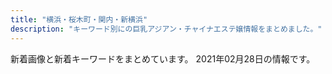 ```yaml
---
title: "横浜・桜木町・関内・新横浜"
description: "キーワード別にの巨乳アジアン・チャイナエステ嬢情報をまとめました。"
---
```


新着画像と新着キーワードをまとめています。
2021年02月28日の情報です。

<DmmAffiliateIns />
<KeywordTable
  shops={
    [
    {
        "img_links": [
            "http://www.cherry.relaxmens.com/images/rsubt6.png",
            "http://www.cherry.relaxmens.com/images/rsubt5.png",
            "http://www.cherry.relaxmens.com/files/004.jpg",
            "http://www.cherry.relaxmens.com/images/rsubt7.png",
            "http://www.cherry.relaxmens.com/files/001.jpg",
            "http://www.cherry.relaxmens.com/images/b-online.png",
            "http://www.cherry.relaxmens.com/images/b-tel.png",
            "http://www.cherry.relaxmens.com/images/slider-img002.jpg",
            "http://www.cherry.relaxmens.com/images/rsubt1.png",
            "http://www.cherry.relaxmens.com/images/m2.jpg",
            "http://www.cherry.relaxmens.com/images/m5.jpg",
            "http://www.cherry.relaxmens.com/images/m1.jpg",
            "http://www.cherry.relaxmens.com/images/rsubt2.png",
            "http://www.cherry.relaxmens.com/files/003.jpg",
            "http://www.cherry.relaxmens.com/images/m6.jpg",
            "http://www.cherry.relaxmens.com/images/rsubt4.png",
            "http://www.cherry.relaxmens.com/images/slider-img001.jpg",
            "http://www.cherry.relaxmens.com/images/m3.jpg",
            "http://www.cherry.relaxmens.com/images/m4.jpg",
            "http://www.cherry.relaxmens.com/files/002.jpg",
            "http://www.cherry.relaxmens.com/images/rsubt3.png"
        ],
        "url": "http://www.cherry.relaxmens.com/",
        "name": "\u685c\u6843\uff5e\u3055\u304f\u3089\u3093\u307c\uff5e",
        "station": "JR\u6a2a\u6d5c\u99c5\u5317\u897f\u53e3",
        "keywords": {
            "86": 8,
            "87": 8,
            "C": 8,
            "D": 24,
            "88": 16
        }
    },
    {
        "station": "JR\u95a2\u5185\u99c5\u5317\u53e3",
        "name": "\u591c\u685c\uff5e\u3088\u3056\u304f\u3089\uff5e",
        "url": "http://e-yozakura.xyz/",
        "keywords": {},
        "img_links": [
            "http://e-yozakura.xyz/images/mobile.png",
            "http://e-yozakura.xyz/images/r1.jpg",
            "http://e-yozakura.xyz/images/news03.png",
            "http://e-yozakura.xyz/images/r5.jpg",
            "http://e-yozakura.xyz/images/g5.jpg",
            "http://e-yozakura.xyz/images/g8.jpg",
            "http://e-yozakura.xyz/images/sa.jpg",
            "http://e-yozakura.xyz/images/g0.jpg",
            "http://e-yozakura.xyz/images/ai.jpg",
            "http://e-yozakura.xyz/images/hh.jpg",
            "http://e-yozakura.xyz/images/r6.jpg",
            "http://e-yozakura.xyz/images/r8.jpg",
            "http://e-yozakura.xyz/images/bj_03.jpg",
            "http://e-yozakura.xyz/images/yuk.jpg",
            "http://e-yozakura.xyz/images/ll.jpg",
            "http://e-yozakura.xyz/images/r3.jpg",
            "http://e-yozakura.xyz/images/yuka.jpg",
            "http://e-yozakura.xyz/images/g4.jpg",
            "http://e-yozakura.xyz/images/bj_01.jpg",
            "http://e-yozakura.xyz/images/r7.jpg",
            "http://e-yozakura.xyz/images/g1.jpg",
            "http://e-yozakura.xyz/images/slide2.png",
            "http://e-yozakura.xyz/images/g9.jpg",
            "http://e-yozakura.xyz/images/slide3.png",
            "http://e-yozakura.xyz/images/t.jpg",
            "http://e-yozakura.xyz/images/tite-staff.jpg",
            "http://e-yozakura.xyz/images/top.jpg",
            "http://e-yozakura.xyz/images/htm.jpg",
            "http://e-yozakura.xyz/images/g2.jpg",
            "http://e-yozakura.xyz/images/r4.jpg",
            "http://e-yozakura.xyz/images/m1.jpg",
            "http://e-yozakura.xyz/images/news01.png",
            "http://e-yozakura.xyz/images/hua.jpg",
            "http://e-yozakura.xyz/images/12.jpg",
            "http://e-yozakura.xyz/images/slide1.png",
            "http://e-yozakura.xyz/images/r2.jpg"
        ]
    },
    {
        "url": "http://www.relax-colorful.com/",
        "img_links": [
            "http://www.relax-colorful.com/files/053.jpg",
            "http://www.relax-colorful.com/files/092-02.jpg",
            "http://www.relax-colorful.com/files/082-03.jpg",
            "http://www.relax-colorful.com/images/staff_line.jpg",
            "http://www.relax-colorful.com/files/090-03.jpg",
            "http://www.relax-colorful.com/images/backlist.jpg",
            "http://www.relax-colorful.com/images/staff1b.jpg",
            "http://www.relax-colorful.com/files/060.jpg",
            "http://www.relax-colorful.com/files/055-02.jpg",
            "http://www.relax-colorful.com/files/077-02.jpg",
            "http://www.relax-colorful.com/files/089.jpg",
            "http://www.relax-colorful.com/images/news.jpg",
            "http://www.relax-colorful.com/files/073.jpg",
            "http://www.relax-colorful.com/files/060-02.jpg",
            "http://www.relax-colorful.com/files/090-02.jpg",
            "http://www.relax-colorful.com/files/093-02.jpg",
            "http://www.relax-colorful.com/files/093-03.jpg",
            "http://www.relax-colorful.com/files/040.jpg",
            "http://www.relax-colorful.com/images/girl_bt.jpg",
            "http://www.relax-colorful.com/files/053-03.jpg",
            "http://www.relax-colorful.com/files/080-03.jpg",
            "http://www.relax-colorful.com/files/091.jpg",
            "http://www.relax-colorful.com/files/069.jpg",
            "http://www.relax-colorful.com/files/090.jpg",
            "http://www.relax-colorful.com/files/092.jpg",
            "http://www.relax-colorful.com/files/093.jpg",
            "http://www.relax-colorful.com/images/news1.jpg",
            "http://www.relax-colorful.com/files/089-03.jpg",
            "http://www.relax-colorful.com/files/073-02.jpg",
            "http://www.relax-colorful.com/files/069-03.jpg",
            "http://www.relax-colorful.com/files/040-02.jpg",
            "http://www.relax-colorful.com/files/067-03.jpg",
            "http://www.relax-colorful.com/files/082-02.jpg",
            "http://www.relax-colorful.com/files/092-03.jpg",
            "http://www.relax-colorful.com/files/091-02.jpg",
            "http://www.relax-colorful.com/files/055.jpg",
            "http://www.relax-colorful.com/images/staff1.jpg",
            "http://www.relax-colorful.com/files/053-02.jpg",
            "http://www.relax-colorful.com/files/069-02.jpg",
            "http://www.relax-colorful.com/images/bjs3.jpg",
            "http://www.relax-colorful.com/files/077-03.jpg",
            "http://www.relax-colorful.com/files/087-02.jpg",
            "http://www.relax-colorful.com/files/080-02.jpg",
            "http://www.relax-colorful.com/files/087-03.jpg",
            "http://www.relax-colorful.com/images/pick.jpg",
            "http://www.relax-colorful.com/files/087.jpg",
            "http://www.relax-colorful.com/images/att.jpg",
            "http://www.relax-colorful.com/files/082.jpg",
            "http://www.relax-colorful.com/images/mobile.jpg",
            "http://www.relax-colorful.com/files/073-03.jpg",
            "http://www.relax-colorful.com/files/040-03.jpg",
            "http://www.relax-colorful.com/files/077.jpg",
            "http://www.relax-colorful.com/images/top.jpg",
            "http://www.relax-colorful.com/files/060-03.jpg",
            "http://www.relax-colorful.com/files/055-03.jpg",
            "http://www.relax-colorful.com/files/067.jpg",
            "http://www.relax-colorful.com/files/089-02.jpg",
            "http://www.relax-colorful.com/files/091-03.jpg",
            "http://www.relax-colorful.com/images/staff1a.jpg",
            "http://www.relax-colorful.com/files/080.jpg",
            "http://www.relax-colorful.com/images/news2.jpg",
            "http://www.relax-colorful.com/files/067-02.jpg"
        ],
        "station": "JR\u95a2\u5185\u99c5\u5317\u53e3",
        "name": "Colorful\uff5e\u30ab\u30e9\u30d5\u30eb\uff5e",
        "keywords": {
            "86": 15,
            "87": 30,
            "C": 38,
            "D": 39,
            "85": 3
        }
    },
    {
        "station": "JR\u95a2\u5185\u99c5",
        "img_links": [
            "https://kannai-mensesthe.com/staff/maki-s1.jpg",
            "https://kannai-mensesthe.com/images/footer-l.png",
            "https://kannai-mensesthe.com/room/4-s.jpg",
            "https://kannai-mensesthe.com/staff/haru-s1.jpg",
            "https://hamamatsucho-esthe.work/icon/line.png",
            "https://kannai-mensesthe.com/staff/risa-s1.jpg",
            "https://kannai-mensesthe.com/staff/sora-l1.jpg",
            "https://kannai-mensesthe.com/icon/twitter.png",
            "https://kannai-mensesthe.com/images/main-sp.jpg",
            "https://kannai-mensesthe.com/button/blog.png",
            "https://kannai-mensesthe.com/room/esthe1.jpg",
            "http://kannai-mensesthe.com/images/flower.png",
            "https://kannai-mensesthe.com/images/flower.png",
            "https://kannai-mensesthe.com/icon/google_plus.png",
            "https://kannai-mensesthe.com/button/home.png",
            "https://kannai-mensesthe.com/staff/mika-s1.jpg",
            "https://kannai-mensesthe.com/staff/risa-l1.jpg",
            "https://kannai-mensesthe.com/staff/koko-l1.jpg",
            "https://kannai-mensesthe.com/2019/11/10/1.jpg",
            "https://kannai-mensesthe.com/room/esthe3.jpg",
            "https://kannai-mensesthe.com/icon/line.png",
            "https://kannai-mensesthe.com/room/4-l.jpg",
            "https://kannai-mensesthe.com/room/3-s.jpg",
            "https://kannai-mensesthe.com/images/main1.jpg",
            "https://kannai-mensesthe.com/2019/12/03/risa-s1.jpg",
            "https://kannai-mensesthe.com/staff/haru-l1.jpg",
            "https://kannai-mensesthe.com/room/esthe2.jpg",
            "https://kannai-mensesthe.com/staff/mika-l1.jpg",
            "https://kannai-mensesthe.com/room/2-s.jpg",
            "https://kannai-mensesthe.com/icon/facebook.png",
            "https://hamamatsucho-esthe.work/icon/google_plus.png",
            "https://kannai-mensesthe.com/images/clear.png",
            "https://kannai-mensesthe.com/room/2-l.jpg",
            "https://kannai-mensesthe.com/room/1-l.jpg",
            "https://kannai-mensesthe.com/staff/sora-s1.jpg",
            "https://hamamatsucho-esthe.work/icon/facebook.png",
            "https://kannai-mensesthe.com/staff/koko-s1.jpg",
            "https://kannai-mensesthe.com/room/1-s.jpg",
            "https://kannai-mensesthe.com/button/staff.png",
            "https://kannai-mensesthe.com//images/footer-r.png",
            "https://hamamatsucho-esthe.work/icon/twitter.png",
            "https://kannai-mensesthe.com/room/3-l.jpg",
            "https://kannai-mensesthe.com/staff/maki-l1.jpg"
        ],
        "keywords": {
            "90": 28,
            "88": 14
        },
        "name": "Olive",
        "url": "http://kannai-mensesthe.com/"
    },
    {
        "name": "Dear",
        "img_links": [
            "https://dear.xyz.mn/photos/sites/33/2021/01/2021011021134018.jpeg",
            "https://dear.xyz.mn/photos/sites/33/2020/12/2020120212565938.jpeg",
            "https://dear.xyz.mn/photos/sites/33/2021/01/2021011914494134.jpeg",
            "https://dear.xyz.mn/photos/sites/33/2021/02/2021022614331675.jpeg",
            "https://dear.xyz.mn/images/ac05.jpg",
            "https://dear.xyz.mn/images/sp_top.jpg",
            "https://dear.xyz.mn/photos/sites/33/2020/11/2020111223021793.jpeg",
            "https://dear.xyz.mn/photos/sites/33/2021/02/2021020413435126.jpeg",
            "https://dear.xyz.mn/images/ac01.jpg",
            "https://dear.xyz.mn/photos/sites/33/2020/12/2020122818210498.jpeg",
            "https://dear.xyz.mn/photos/sites/33/2021/02/2021022716421267.jpeg",
            "https://dear.xyz.mn/images/ac04.jpg",
            "https://dear.xyz.mn/images/top.png",
            "https://dear.xyz.mn/images/ac02.jpg"
        ],
        "url": "https://dear.xyz.mn/",
        "station": "JR\u95a2\u5185\u99c5\u5317\u53e3",
        "keywords": {
            "86": 36,
            "85": 6,
            "87": 6,
            "C": 32,
            "D": 30
        }
    },
    {
        "img_links": [
            "http://www.sunflower-kannai.com/images/news.jpg",
            "http://www.sunflower-kannai.com/images/faq.jpg",
            "http://www.sunflower-kannai.com/files/033.jpg",
            "http://www.sunflower-kannai.com/files/022-02.jpg",
            "http://www.sunflower-kannai.com/images/slider09.jpg",
            "http://www.sunflower-kannai.com/images/int3.jpg",
            "http://www.sunflower-kannai.com/images/slider03.jpg",
            "http://www.sunflower-kannai.com/images/staff_t.jpg",
            "http://www.sunflower-kannai.com/files/020.jpg",
            "http://www.sunflower-kannai.com/images/sys2.jpg",
            "http://www.sunflower-kannai.com/images/int2.jpg",
            "http://www.sunflower-kannai.com/files/014-02.jpg",
            "http://www.sunflower-kannai.com/files/003.jpg",
            "http://www.sunflower-kannai.com/files/028-02.jpg",
            "http://www.sunflower-kannai.com/images/tre.jpg",
            "http://www.sunflower-kannai.com/files/003-02.jpg",
            "http://www.sunflower-kannai.com/files/004.jpg",
            "http://www.sunflower-kannai.com/images/slider07.jpg",
            "http://www.sunflower-kannai.com/files/034-02.jpg",
            "http://www.sunflower-kannai.com/images/slider01.jpg",
            "http://www.sunflower-kannai.com/images/slider05.jpg",
            "http://www.sunflower-kannai.com/images/head.jpg",
            "http://www.sunflower-kannai.com/files/033-02.jpg",
            "http://www.sunflower-kannai.com/files/028.jpg",
            "http://www.sunflower-kannai.com/images/sys4.jpg",
            "http://www.sunflower-kannai.com/images/ta.jpg",
            "http://www.sunflower-kannai.com/files/022.jpg",
            "http://www.sunflower-kannai.com/files/014.jpg",
            "http://www.sunflower-kannai.com/images/faq_t.jpg",
            "http://www.sunflower-kannai.com/images/sys3.jpg",
            "http://www.sunflower-kannai.com/files/011.jpg",
            "http://www.sunflower-kannai.com/files/011-02.jpg",
            "http://www.sunflower-kannai.com/files/020-02.jpg",
            "http://www.sunflower-kannai.com/images/slider04.jpg",
            "http://www.sunflower-kannai.com/images/ac1.jpg",
            "http://www.sunflower-kannai.com/files/023-02.jpg",
            "http://www.sunflower-kannai.com/images/slider02.jpg",
            "http://www.sunflower-kannai.com/images/int1.jpg",
            "http://www.sunflower-kannai.com/images/staffback.jpg",
            "http://www.sunflower-kannai.com/images/interior_t.jpg",
            "http://www.sunflower-kannai.com/files/006-02.jpg",
            "http://www.sunflower-kannai.com/files/026-02.jpg",
            "http://www.sunflower-kannai.com/files/006.jpg",
            "http://www.sunflower-kannai.com/images/sys1.jpg",
            "http://www.sunflower-kannai.com/images/slider06.jpg",
            "http://www.sunflower-kannai.com/files/013-02.jpg",
            "http://www.sunflower-kannai.com/images/slider08.jpg",
            "http://www.sunflower-kannai.com/files/023.jpg",
            "http://www.sunflower-kannai.com/files/013.jpg",
            "http://www.sunflower-kannai.com/files/026.jpg",
            "http://www.sunflower-kannai.com/files/034.jpg",
            "http://www.sunflower-kannai.com/files/004-02.jpg",
            "http://www.sunflower-kannai.com/images/info.jpg"
        ],
        "keywords": {
            "87": 20,
            "D": 26,
            "86": 6
        },
        "url": "http://www.sunflower-kannai.com/",
        "station": "JR\u95a2\u5185\u99c5\u5317\u53e3",
        "name": "Sunflower\uff5e\u30b5\u30f3\u30d5\u30e9\u30ef\u30fc\uff5e"
    },
    {
        "station": "JR\u4e2d\u5c71\u99c5\u5317\u53e3",
        "keywords": {
            "86": 1,
            "82": 1,
            "D": 5,
            "87": 3,
            "E": 2,
            "C": 1,
            "85": 3
        },
        "url": "http://relacute.ies.bz/",
        "img_links": [
            "http://relacute.ies.bz/photos/sites/29/2020/06/2020061906073550.jpg",
            "http://relacute.ies.bz/images/room2.jpg",
            "http://relacute.ies.bz/images/room3.jpg",
            "http://relacute.ies.bz/photos/sites/29/2020/12/2020122504261135.jpg",
            "http://relacute.ies.bz/photos/sites/29/2021/01/202101180426140.jpg",
            "http://relacute.ies.bz/images/top.jpg",
            "http://relacute.ies.bz/photos/sites/29/2021/02/2021022305043447.jpg",
            "http://relacute.ies.bz/images/s_news.jpg",
            "http://relacute.ies.bz/images/room1.jpg",
            "http://relacute.ies.bz/images/mobile.jpg",
            "http://relacute.ies.bz/photos/sites/29/2021/02/202102120805583.jpg",
            "http://relacute.ies.bz/photos/sites/29/2020/10/2020101804232462.jpg",
            "http://relacute.ies.bz/photos/sites/29/2020/12/2020120305165313.jpg",
            "http://relacute.ies.bz/images/room4.jpg",
            "http://relacute.ies.bz/photos/sites/29/2020/11/2020112204235072.jpg",
            "http://relacute.ies.bz/images/s_staff.jpg"
        ],
        "name": "RelaCute \u30ea\u30e9\u30ad\u30e5\u30fc\u30c8"
    },
    {
        "station": "JR\u95a2\u5185\u99c5\u5317\u53e3",
        "keywords": {
            "C": 7
        },
        "name": "\u8776\u306e\u604b",
        "url": "http://chonokoi.me-es.com/",
        "img_links": [
            "http://chonokoi.me-es.com/images/index_02.jpg",
            "http://chonokoi.me-es.com/images/top2.jpg",
            "http://chonokoi.me-es.com/images/rec.jpg",
            "http://chonokoi.me-es.com/images/staff_09.jpg",
            "http://chonokoi.me-es.com/images/index_20.jpg",
            "http://chonokoi.me-es.com/girl/03.jpg",
            "http://chonokoi.me-es.com/images/index_22.jpg",
            "http://chonokoi.me-es.com/girl/01a.jpg",
            "http://chonokoi.me-es.com/girl/03a.jpg",
            "http://chonokoi.me-es.com/images/info_09.jpg",
            "http://chonokoi.me-es.com/images/index_08.jpg",
            "http://chonokoi.me-es.com/images/index_10.jpg",
            "http://chonokoi.me-es.com/images/index_04.jpg",
            "http://chonokoi.me-es.com/images/index_05.jpg",
            "http://chonokoi.me-es.com/girl/01.jpg",
            "http://chonokoi.me-es.com/images/index_07.jpg",
            "http://chonokoi.me-es.com/images/index_13.jpg",
            "http://chonokoi.me-es.com/images/index_18.jpg",
            "http://chonokoi.me-es.com/girl/02a.jpg",
            "http://chonokoi.me-es.com/images/index_24.jpg",
            "http://chonokoi.me-es.com/images/index_03.jpg",
            "http://chonokoi.me-es.com/images/index_17.jpg",
            "http://chonokoi.me-es.com/images/index_16.jpg",
            "http://chonokoi.me-es.com/images/index_23.jpg",
            "http://chonokoi.me-es.com/images/info.jpg",
            "http://chonokoi.me-es.com/images/rec_09.jpg",
            "http://chonokoi.me-es.com/girl/02.jpg",
            "http://chonokoi.me-es.com/girl/00.jpg",
            "http://chonokoi.me-es.com/images/index_15.jpg",
            "http://chonokoi.me-es.com/images/index_06.jpg",
            "http://chonokoi.me-es.com/images/index_11.jpg",
            "http://chonokoi.me-es.com/images/top.jpg"
        ]
    },
    {
        "keywords": {
            "E": 1,
            "87": 2,
            "D": 2,
            "88": 1,
            "86": 2,
            "C": 2
        },
        "url": "http://www.rosegirl.mesthe.com/",
        "station": "JR\u6771\u795e\u5948\u5ddd\u99c5\u897f\u53e3",
        "img_links": [
            "http://www.rosegirl.mesthe.com/files/004.jpg",
            "http://www.rosegirl.mesthe.com/files/001.jpg",
            "http://www.rosegirl.mesthe.com/images/room/photo02.jpg",
            "http://www.rosegirl.mesthe.com/files/003-02.jpg",
            "http://www.rosegirl.mesthe.com/images/staff-bg_end.jpg",
            "http://www.rosegirl.mesthe.com/images/top_osusume.jpg",
            "http://www.rosegirl.mesthe.com/images/staff_mitashi.jpg",
            "http://www.rosegirl.mesthe.com/files/005.jpg",
            "http://www.rosegirl.mesthe.com/images/room/photo01.jpg",
            "http://www.rosegirl.mesthe.com/images/info.png",
            "http://www.rosegirl.mesthe.com/files/004-02.jpg",
            "http://www.rosegirl.mesthe.com/images/room/photo04.jpg",
            "http://www.rosegirl.mesthe.com/images/room/photo03.jpg",
            "http://www.rosegirl.mesthe.com/images/staff-top_end.jpg",
            "http://www.rosegirl.mesthe.com/images/mainimg.jpg",
            "http://www.rosegirl.mesthe.com/files/002.jpg",
            "http://www.rosegirl.mesthe.com/images/mobile.jpg",
            "http://www.rosegirl.mesthe.com/files/005-02.jpg",
            "http://www.rosegirl.mesthe.com/files/001-02.jpg",
            "http://www.rosegirl.mesthe.com/files/002-02.jpg",
            "http://www.rosegirl.mesthe.com/files/003.jpg"
        ],
        "name": "Rose Girl -\u30ed\u30fc\u30ba\u30ac\u30fc\u30eb-"
    },
    {
        "keywords": {
            "87": 42,
            "\u30bb\u30af\u30b7\u30fc": 1,
            "D": 42
        },
        "url": "http://www.sugoi.mensest.com/",
        "name": "\u3059\u3054\u3044\u7652\u3057",
        "img_links": [
            "http://www.sugoi.mensest.com/images/sp_top.jpg",
            "http://www.sugoi.mensest.com/files/007.jpg",
            "http://www.sugoi.mensest.com/files/010-03.jpg",
            "http://www.sugoi.mensest.com/photo_news/upimg/140376020e61bbf2e0_0.jpg",
            "http://www.sugoi.mensest.com/images/maining.jpg",
            "http://www.sugoi.mensest.com/images/sp_tit_new.png",
            "http://www.sugoi.mensest.com/files/006-03.jpg",
            "http://www.sugoi.mensest.com/files/008.jpg",
            "http://www.sugoi.mensest.com/images/tit_new.png",
            "http://www.sugoi.mensest.com/files/008-02.jpg",
            "http://www.sugoi.mensest.com/files/008-03.jpg",
            "http://www.sugoi.mensest.com/files/009-03.jpg",
            "http://www.sugoi.mensest.com/files/012.jpg",
            "http://www.sugoi.mensest.com/images/sp_tit_therapist.png",
            "http://www.sugoi.mensest.com/files/011-03.jpg",
            "http://www.sugoi.mensest.com/files/007-03.jpg",
            "http://www.sugoi.mensest.com/files/011-02.jpg",
            "http://www.sugoi.mensest.com/files/009-02.jpg",
            "http://www.sugoi.mensest.com/files/010.jpg",
            "http://www.sugoi.mensest.com/files/010-02.jpg",
            "http://www.sugoi.mensest.com/images/top.jpg",
            "http://www.sugoi.mensest.com/files/009.jpg",
            "http://www.sugoi.mensest.com/images/tit_therapist.png",
            "http://www.sugoi.mensest.com/images/img_tel.png",
            "http://www.sugoi.mensest.com/files/006-02.jpg",
            "http://www.sugoi.mensest.com/files/012-02.jpg",
            "http://www.sugoi.mensest.com/files/007-02.jpg",
            "http://www.sugoi.mensest.com/files/006.jpg",
            "http://www.sugoi.mensest.com/files/012-03.jpg",
            "http://www.sugoi.mensest.com/files/011.jpg"
        ],
        "station": "JR\u6771\u795e\u5948\u5ddd\u99c5\u897f\u53e3"
    },
    {
        "name": "\u990a\u5fc3\u5802",
        "station": "\u53cd\u753a\u99c5",
        "url": "http://www.yoshindo.es-relax.info/",
        "img_links": [
            "http://www.yoshindo.es-relax.info/images/sidebar-credit.png",
            "http://www.yoshindo.es-relax.info/images/info3.jpg",
            "http://www.yoshindo.es-relax.info/images/info1.jpg",
            "http://www.yoshindo.es-relax.info/images/info2.jpg",
            "http://www.yoshindo.es-relax.info/images/info6.jpg",
            "http://www.yoshindo.es-relax.info/images/youko1.jpg",
            "http://www.yoshindo.es-relax.info/images/topbar.png",
            "http://www.yoshindo.es-relax.info/images/yui1.jpg",
            "http://www.yoshindo.es-relax.info/images/info4.jpg",
            "http://www.yoshindo.es-relax.info/images/arisu1.jpg",
            "http://www.yoshindo.es-relax.info/images/sayuri1.jpg",
            "http://www.yoshindo.es-relax.info/images/info5.jpg",
            "http://www.yoshindo.es-relax.info/images/yuna1.jpg",
            "http://www.yoshindo.es-relax.info/images/top-kpbar.png",
            "http://www.yoshindo.es-relax.info/images/kaori1.jpg",
            "http://www.yoshindo.es-relax.info/images/yuki1.jpg",
            "http://www.yoshindo.es-relax.info/images/topnews.png",
            "http://www.yoshindo.es-relax.info/images/topinfo.png"
        ],
        "keywords": {}
    },
    {
        "url": "http://r-relax.info/",
        "keywords": {},
        "name": "\u30de\u30a4\u30de\u30ea\u30e4",
        "station": "JR\u65b0\u6a2a\u6d5c\u99c5",
        "img_links": [
            "http://r-relax.info/girl/01.jpg",
            "http://r-relax.info/images/r04.jpg",
            "http://r-relax.info/images/index_18.jpg",
            "http://r-relax.info/girl/02a.jpg",
            "http://r-relax.info/images/index_01.jpg",
            "http://r-relax.info/girl/05.jpg",
            "http://r-relax.info/girl/09.jpg",
            "http://r-relax.info/images/info_09.jpg",
            "http://r-relax.info/girl/03a.jpg",
            "http://r-relax.info/images/index_03.jpg",
            "http://r-relax.info/images/index_06.jpg",
            "http://r-relax.info/images/index_02.jpg",
            "http://r-relax.info/girl/03.jpg",
            "http://r-relax.info/images/r01.jpg",
            "http://r-relax.info/girl/04a.jpg",
            "http://r-relax.info/images/sys_09.jpg",
            "http://r-relax.info/images/index_04.jpg",
            "http://r-relax.info/images/rec.jpg",
            "http://r-relax.info/images/info.jpg",
            "http://r-relax.info/images/r03.jpg",
            "http://r-relax.info/images/r05.jpg",
            "http://r-relax.info/images/index_13.jpg",
            "http://r-relax.info/images/index_17.jpg",
            "http://r-relax.info/images/staff_09.jpg",
            "http://r-relax.info/girl/05a.jpg",
            "http://r-relax.info/images/index_12.jpg",
            "http://r-relax.info/girl/04.jpg",
            "http://r-relax.info/girl/02.jpg",
            "http://r-relax.info/images/index_07.jpg",
            "http://r-relax.info/images/r02.jpg",
            "http://r-relax.info/images/sub_12.jpg",
            "http://r-relax.info/images/r06.jpg",
            "http://r-relax.info/images/index_05.jpg",
            "http://r-relax.info/girl/01a.jpg",
            "http://r-relax.info/images/rec_09.jpg",
            "http://r-relax.info/girl/00.jpg"
        ]
    },
    {
        "keywords": {
            "84": 1,
            "D": 3,
            "85": 2,
            "C": 11,
            "86": 1
        },
        "url": "http://sh-riraku31.xyz/",
        "station": "JR\u6a2a\u6d5c\u99c5\u5317\u897f\u53e3",
        "name": "\u30c1\u30a7\u30ea\u30fc",
        "img_links": [
            "http://sh-riraku31.xyz/uploads/201005/1-201005162052635.jpg",
            "http://sh-riraku31.xyz/templets/default/picture/staff01.jpg",
            "http://sh-riraku31.xyz/templets/default/picture/girl-z1.jpg",
            "http://sh-riraku31.xyz/templets/default/picture/top.jpg",
            "http://sh-riraku31.xyz/uploads/201005/1-2010051J55CA.jpg",
            "http://sh-riraku31.xyz/uploads/201005/1-20100516201cK.jpg",
            "http://sh-riraku31.xyz/uploads/201005/1-2010051621224F.jpg",
            "http://sh-riraku31.xyz/templets/default/picture/top1.jpg",
            "http://sh-riraku31.xyz/uploads/allimg/180703/1-1PF3111J3201.png",
            "http://sh-riraku31.xyz/uploads/201005/1-201005162114248.jpg",
            "http://sh-riraku31.xyz/templets/default/picture/girl-z2.jpg",
            "http://sh-riraku31.xyz/templets/default/picture/s_news.jpg",
            "http://sh-riraku31.xyz/uploads/201005/1-2010051J6062Y.jpg",
            "http://sh-riraku31.xyz/uploads/201005/1-201005162101U5.jpg",
            "http://sh-riraku31.xyz/uploads/allimg/180629/1-1P629115504250.png",
            "http://sh-riraku31.xyz/uploads/201005/1-201005162010396.jpg"
        ]
    },
    {
        "url": "http://www.est-aya.work/",
        "img_links": [
            "http://www.est-aya.work/images/tel.jpg",
            "http://www.est-aya.work/images/info.png",
            "http://www.est-aya.work/images/int2.png",
            "http://www.est-aya.work/images/int1.png",
            "http://www.est-aya.work/images/10.jpg",
            "http://www.est-aya.work/images/mobile.jpg",
            "http://www.est-aya.work/images/head.jpg",
            "http://www.est-aya.work/images/8.jpg",
            "http://www.est-aya.work/images/rec1.png",
            "http://www.est-aya.work/images/2.jpg",
            "http://www.est-aya.work/images/sys1.png",
            "http://www.est-aya.work/img/mika1.jpg",
            "http://www.est-aya.work/images/interior_t.jpg",
            "http://www.est-aya.work/images/ta.jpg",
            "http://www.est-aya.work/img/ayumi1.jpg",
            "http://www.est-aya.work/images/sys2.png",
            "http://www.est-aya.work/img/asuka1.jpg",
            "http://www.est-aya.work/img/eri1.jpg",
            "http://www.est-aya.work/images/staff_t.jpg",
            "http://www.est-aya.work/images/rec2.jpg",
            "http://www.est-aya.work/images/sys3.png",
            "http://www.est-aya.work/images/news.png",
            "http://www.est-aya.work/images/9.jpg",
            "http://www.est-aya.work/images/line.png"
        ],
        "name": "\u7d62\u9999\uff5e\u30a2\u30e4\u30ab\uff5e",
        "keywords": {},
        "station": "JR\u685c\u6728\u753a\u99c5\u53571\u51fa\u53e3"
    },
    {
        "url": "http://www.lavender.esjoho.com/",
        "img_links": [
            "http://www.lavender.esjoho.com/files/044.jpg",
            "http://www.lavender.esjoho.com/images/concept.jpg",
            "http://www.lavender.esjoho.com/sp/menu/staff.jpg",
            "http://www.lavender.esjoho.com/files/043.jpg",
            "http://www.lavender.esjoho.com/files/049.jpg",
            "http://www.lavender.esjoho.com/sp/images/head.jpg",
            "http://www.lavender.esjoho.com/sp/images/tel.jpg",
            "http://www.lavender.esjoho.com/sp/images/newsb.jpg",
            "http://www.lavender.esjoho.com/files/045.jpg",
            "http://www.lavender.esjoho.com/sp/menu/interior.jpg",
            "http://www.lavender.esjoho.com/sp/images/pc.jpg",
            "http://www.lavender.esjoho.com/images/sys3.png",
            "http://www.lavender.esjoho.com/files/032.jpg",
            "http://www.lavender.esjoho.com/sp/images/footer.jpg",
            "http://www.lavender.esjoho.com/images/interior_t.png",
            "http://www.lavender.esjoho.com/files/019.jpg",
            "http://www.lavender.esjoho.com/files/024.jpg",
            "http://www.lavender.esjoho.com/images/line.png",
            "http://www.lavender.esjoho.com/images/rec2.png",
            "http://www.lavender.esjoho.com/sp/images/time.jpg",
            "http://www.lavender.esjoho.com/images/link_t.png",
            "http://www.lavender.esjoho.com/images/sys2.png",
            "http://www.lavender.esjoho.com/images/head.jpg",
            "http://www.lavender.esjoho.com/images/int1.png",
            "http://www.lavender.esjoho.com/sp/images/news.jpg",
            "http://www.lavender.esjoho.com/images/ta.jpg",
            "http://www.lavender.esjoho.com/files/029.jpg",
            "http://www.lavender.esjoho.com/files/047.jpg",
            "http://www.lavender.esjoho.com/images/news.jpg",
            "http://www.lavender.esjoho.com/files/038.jpg",
            "http://www.lavender.esjoho.com/files/048.jpg",
            "http://www.lavender.esjoho.com/files/039.jpg",
            "http://www.lavender.esjoho.com/sp/menu/top.jpg",
            "http://www.lavender.esjoho.com/sp/images/interior_t.jpg",
            "http://www.lavender.esjoho.com/sp/images/topgirl.jpg",
            "http://www.lavender.esjoho.com/images/staff_t.png",
            "http://www.lavender.esjoho.com/sp/images/top.jpg",
            "http://www.lavender.esjoho.com/images/sm.jpg",
            "http://www.lavender.esjoho.com/sp/images/staff_t.jpg",
            "http://www.lavender.esjoho.com/images/mobile.jpg",
            "http://www.lavender.esjoho.com/images/int2.png",
            "http://www.lavender.esjoho.com/files/016.jpg",
            "http://www.lavender.esjoho.com/images/rec1.png"
        ],
        "station": "JR\u6771\u795e\u5948\u5ddd\u99c5\u897f\u53e3",
        "keywords": {
            "E": 1,
            "D": 12,
            "86": 4,
            "87": 8,
            "\u30bb\u30af\u30b7\u30fc": 1,
            "88": 1
        },
        "name": "\u672a\u6765"
    },
    {
        "keywords": {
            "85": 12,
            "87": 6,
            "86": 6,
            "83": 6,
            "D": 30
        },
        "img_links": [
            "http://morien.este.work/2/uploadimg/1594704743.jpg",
            "http://morien.este.work/top.jpg",
            "http://morien.este.work/2/uploadimg/1565558725.jpg",
            "http://morien.este.work/2/uploadimg/1577672563.jpg",
            "http://morien.este.work/mens-esthe.png",
            "http://morien.este.work/2/uploadimg/1574764277.jpg",
            "http://morien.este.work/2/uploadimg/1613996342.jpg"
        ],
        "name": "\u68ee\u82d1",
        "station": "\u53cd\u753a\u99c5",
        "url": "http://morien.este.work/"
    },
    {
        "keywords": {},
        "url": "http://relax-massage.pink/",
        "img_links": [
            "http://relax-massage.pink/images/mainvisual_01.jpg",
            "http://relax-massage.pink/images/req_03.jpg",
            "http://relax-massage.pink/images/sys01.jpg",
            "http://relax-massage.pink/images/trigger.jpg",
            "http://relax-massage.pink/images/sw_home.png",
            "http://relax-massage.pink/images/cg01.jpg",
            "http://relax-massage.pink/images/sns_9_pink.jpg",
            "http://relax-massage.pink/images/sys03.jpg",
            "http://relax-massage.pink/images/con02.jpg",
            "http://relax-massage.pink/images/con03.jpg",
            "http://relax-massage.pink/images/cg05.jpg",
            "http://relax-massage.pink/images/head_therapist.jpg",
            "http://relax-massage.pink/images/cg02.jpg",
            "http://relax-massage.pink/images/cg04.jpg",
            "http://relax-massage.pink/images/mainvisual_01_s.jpg",
            "http://relax-massage.pink/images/sw_tel.png",
            "http://relax-massage.pink/images/con01.jpg",
            "http://relax-massage.pink/images/cg07.jpg",
            "http://relax-massage.pink/images/icon_new.png",
            "http://relax-massage.pink/images/sys02.jpg",
            "http://relax-massage.pink/images/cg06.jpg",
            "http://relax-massage.pink/images/head_interior.jpg",
            "http://relax-massage.pink/images/cg03.jpg",
            "http://relax-massage.pink/images/mainvisual_02.jpg"
        ],
        "name": "\u30a2\u30f3\u30b8\u30e5",
        "station": "JR\u6771\u795e\u5948\u5ddd\u99c5\u897f\u53e3"
    },
    {
        "url": "http://est-hanamizuki.com/",
        "keywords": {},
        "img_links": [
            "http://est-hanamizuki.com/images/g13.jpg",
            "http://est-hanamizuki.com/images/m4.jpg",
            "http://est-hanamizuki.com/images/zi_staff.png",
            "http://est-hanamizuki.com/images/11.png",
            "http://est-hanamizuki.com/images/g32.jpg",
            "http://est-hanamizuki.com/images/r111.jpg",
            "http://est-hanamizuki.com/images/g23.jpg",
            "http://est-hanamizuki.com/images/mobile.jpg",
            "http://est-hanamizuki.com/images/erika.jpg",
            "http://est-hanamizuki.com/images/info.png",
            "http://est-hanamizuki.com/images/m1.jpg",
            "http://est-hanamizuki.com/images/g3.jpg",
            "http://est-hanamizuki.com/images/g2.jpg",
            "http://est-hanamizuki.com/images/g22.jpg",
            "http://est-hanamizuki.com/images/m3.jpg",
            "http://est-hanamizuki.com/images/head.jpg",
            "http://est-hanamizuki.com/images/g12.jpg",
            "http://est-hanamizuki.com/images/news1.png",
            "http://est-hanamizuki.com/images/g33.jpg",
            "http://est-hanamizuki.com/images/g1.jpg",
            "http://est-hanamizuki.com/images/erika2.jpg",
            "http://est-hanamizuki.com/images/m2.jpg"
        ],
        "station": "JR\u6771\u795e\u5948\u5ddd\u99c5\u897f\u53e3",
        "name": "\u82b1\u6c34\u6728"
    },
    {
        "url": "http://www.playa.work/",
        "name": "St.Playa \uff5e\u8056\u30d7\u30e9\u30e4\uff5e",
        "station": "JR\u95a2\u5185\u99c5\u5317\u53e3",
        "img_links": [
            "http://www.playa.work/images/head.jpg",
            "http://www.playa.work/images/main_top.jpg",
            "http://www.playa.work/images/1.jpg",
            "http://www.playa.work/images/6.jpg",
            "http://www.playa.work/images/4.jpg",
            "http://www.playa.work/images/3.jpg",
            "http://www.playa.work/images/staff_t.jpg",
            "http://www.playa.work/img/rumi1.jpg",
            "http://www.playa.work/images/s1.png",
            "http://www.playa.work/images/2.jpg",
            "http://www.playa.work/images/main_footer.jpg",
            "http://www.playa.work/img/koko1.jpg",
            "http://www.playa.work/images/news.png",
            "http://www.playa.work/images/int1.png",
            "http://www.playa.work/images/interior_t.jpg",
            "http://www.playa.work/images/ta.jpg",
            "http://www.playa.work/images/b3.jpg",
            "http://www.playa.work/images/b2.jpg",
            "http://www.playa.work/img/emi1.jpg",
            "http://www.playa.work/img/risa1.jpg",
            "http://www.playa.work/img/yuri1.jpg",
            "http://www.playa.work/img/nana1.jpg",
            "http://www.playa.work/images/mobile.jpg",
            "http://www.playa.work/images/5.jpg",
            "http://www.playa.work/images/int2.png",
            "http://www.playa.work/images/b1.jpg"
        ],
        "keywords": {}
    },
    {
        "station": "JR\u95a2\u5185\u99c5\u5357\u53e3",
        "name": "\u7652\u3057\u30d9\u30b9\u30c8",
        "url": "http://iyasibest.com/",
        "img_links": [
            "http://iyasibest.com/images/store/o03.jpg",
            "http://iyasibest.com/staffPhoto/b20200402041705.jpg",
            "http://iyasibest.com/staffPhoto/b20200531120750.jpg",
            "http://iyasibest.com/images/store/o06.jpg",
            "http://iyasibest.com/images/store/o01.jpg",
            "http://iyasibest.com/staffPhoto/b20200711165223.jpg",
            "http://iyasibest.com/images/store/o05.jpg",
            "http://iyasibest.com/images/returnBtn.png",
            "http://iyasibest.com/images/store/o10.jpg",
            "http://iyasibest.com/images/store/o02.jpg",
            "http://iyasibest.com/uploadfiles/images/campaignIyasibestCom2.png",
            "http://iyasibest.com/staffPhoto/b20210209224424.jpg",
            "http://iyasibest.com/staffPhoto/b20210121203305.jpg",
            "http://iyasibest.com/images/store/02.jpg",
            "http://iyasibest.com/staffPhoto/b20200306221420.jpg",
            "http://iyasibest.com/images/store/o04.jpg",
            "http://iyasibest.com/staffPhoto/b20200310001745.jpg",
            "http://iyasibest.com/images/store/o11.jpg",
            "http://iyasibest.com/uploadfiles/images/campaignIyasibestCom1.png",
            "http://iyasibest.com/images/store/o09.jpg",
            "http://iyasibest.com/images/store/o08.jpg",
            "http://iyasibest.com/images/store/01.jpg",
            "http://iyasibest.com/staffPhoto/b20200228201258.jpg",
            "http://iyasibest.com/images/store/03.jpg",
            "http://iyasibest.com/staffPhoto/b20201102190836.jpg",
            "http://iyasibest.com/images/store/o07.jpg",
            "http://iyasibest.com/staffPhoto/b20200911161049.jpg"
        ],
        "keywords": {
            "C": 5,
            "87": 1,
            "98": 1,
            "85": 2,
            "D": 2,
            "E": 1,
            "86": 2,
            "97": 1,
            "88": 1,
            "82": 1,
            "\u30bb\u30af\u30b7\u30fc": 4
        }
    },
    {
        "name": "\u30c0\u30a4\u30e4",
        "station": "JR\u95a2\u5185\u99c5\u5357\u53e3",
        "url": "http://diamond.esute.tokyo/",
        "img_links": [
            "http://diamond.esute.tokyo/images/pic2.jpg",
            "http://diamond.esute.tokyo/images/pic1.jpg",
            "http://diamond.esute.tokyo/staff/s-mari.jpg",
            "http://diamond.esute.tokyo/images/c-interior.png",
            "http://diamond.esute.tokyo/images/footer.png",
            "http://diamond.esute.tokyo/staff/s-ai.jpg",
            "http://diamond.esute.tokyo/images/bar-pickup.png",
            "http://diamond.esute.tokyo/staff/s-yumi.jpg",
            "http://diamond.esute.tokyo/images/c-top.png",
            "http://diamond.esute.tokyo/images/bar-staff.png",
            "http://diamond.esute.tokyo/images/bar-interior.png",
            "http://diamond.esute.tokyo/images/b-tel.png",
            "http://diamond.esute.tokyo/images/bar-cam.png",
            "http://diamond.esute.tokyo/images/c-staff.png",
            "http://diamond.esute.tokyo/images/pic-akasuri.png",
            "http://diamond.esute.tokyo/images/bill.jpg"
        ],
        "keywords": {}
    },
    {
        "name": "\u30e9\u30c3\u30ad\u30fc\u30ac\u30fc\u30eb",
        "station": "JR\u95a2\u5185\u99c5\u5317\u53e3",
        "keywords": {
            "87": 1,
            "94": 1,
            "E": 2,
            "C": 3,
            "89": 1,
            "88": 1,
            "90": 2
        },
        "url": "http://girl.me-es.com/",
        "img_links": [
            "http://girl.me-es.com/images/info_10.jpg",
            "http://girl.me-es.com/images/index_13.jpg",
            "http://girl.me-es.com/images/rec.jpg",
            "http://girl.me-es.com/girl/00.jpg",
            "http://girl.me-es.com/girl/01.jpg",
            "http://girl.me-es.com/images/index_17.jpg",
            "http://girl.me-es.com/images/index_21.jpg",
            "http://girl.me-es.com/images/index_05.jpg",
            "http://girl.me-es.com/images/index_06.jpg",
            "http://girl.me-es.com/girl/04.jpg",
            "http://girl.me-es.com/images/rec_10.jpg",
            "http://girl.me-es.com/images/index_15.jpg",
            "http://girl.me-es.com/images/index_04.jpg",
            "http://girl.me-es.com/images/index_07.jpg",
            "http://girl.me-es.com/images/index_14.jpg",
            "http://girl.me-es.com/girl/01a.jpg",
            "http://girl.me-es.com/images/02.jpg",
            "http://girl.me-es.com/images/index_10.jpg",
            "http://girl.me-es.com/images/index_03.jpg",
            "http://girl.me-es.com/images/staff_10.jpg",
            "http://girl.me-es.com/images/index_01.jpg",
            "http://girl.me-es.com/girl/03.jpg",
            "http://girl.me-es.com/images/01.jpg",
            "http://girl.me-es.com/girl/05.jpg",
            "http://girl.me-es.com/girl/05a.jpg",
            "http://girl.me-es.com/images/index_19.jpg",
            "http://girl.me-es.com/images/index_08.jpg",
            "http://girl.me-es.com/images/index_09.jpg",
            "http://girl.me-es.com/girl/02.jpg",
            "http://girl.me-es.com/girl/06.jpg",
            "http://girl.me-es.com/images/info.jpg",
            "http://girl.me-es.com/images/index_12.jpg"
        ]
    },
    {
        "station": "\u5b50\u5b89\u99c5",
        "keywords": {
            "C": 7
        },
        "name": "Honey honey",
        "url": "http://iroha.space/",
        "img_links": [
            "http://iroha.space/_src/51086078/1_20201228151214162.jpg",
            "http://iroha.space/_src/51086148/navi_01.jpg",
            "http://iroha.space/_src/51086140/sign.png",
            "http://iroha.space/_src/51086374/wechatimg2289_20201217123431920.jpg",
            "http://iroha.space/_src/51086354/wechatimg2504.jpg",
            "http://iroha.space/_src/51086158/3.jpg",
            "http://iroha.space/_src/51086110/line3.jpg",
            "http://iroha.space/_src/51086366/wechatimg2294_20201217123431959.jpg",
            "http://iroha.space/_src/51086089/navi_05.jpg",
            "http://iroha.space/_src/51086293/line3.jpg",
            "http://iroha.space/_src/51086132/sign.png",
            "http://iroha.space/_src/51086122/sign.png",
            "http://iroha.space/_src/51086083/navi_02.jpg",
            "http://iroha.space/_src/51086162/11.jpg",
            "http://iroha.space/_src/51086351/wechatimg2289_20201217123431920.jpg",
            "http://iroha.space/_src/51086375/line3.jpg",
            "http://iroha.space/_src/51086150/navi_03.jpg",
            "http://iroha.space/_src/51086368/line3.jpg",
            "http://iroha.space/_src/51086373/wechatimg2289_20201217123431920.jpg",
            "http://iroha.space/_src/51086360/wechatimg2504.jpg",
            "http://iroha.space/_src/51086087/navi_03.jpg",
            "http://iroha.space/_src/51086163/22.jpg",
            "http://iroha.space/_src/51086079/2_20201228151214294.jpg",
            "http://iroha.space/_src/51086101/5_20201228151214287.jpg",
            "http://iroha.space/_src/51086166/55.jpg",
            "http://iroha.space/_src/51086149/navi_02.jpg",
            "http://iroha.space/_src/51086156/2.jpg",
            "http://iroha.space/_src/51086102/sign.png",
            "http://iroha.space/_src/51086367/wechatimg2294_20201217123431959.jpg",
            "http://iroha.space/_src/51086081/navi_01.jpg",
            "http://iroha.space/_src/51086357/line3.jpg",
            "http://iroha.space/_src/51086114/sign.png",
            "http://iroha.space/_src/51086298/wechatimg2294_20201217123431959.jpg",
            "http://iroha.space/_src/51086355/wechatimg2504.jpg",
            "http://iroha.space/_src/51086151/navi_04.jpg",
            "http://iroha.space/_src/51086112/line3.jpg",
            "http://iroha.space/_src/51086164/33.jpg",
            "http://iroha.space/_src/51086080/3_20201228151214221.jpg",
            "http://iroha.space/_src/51086152/navi_05.jpg",
            "http://iroha.space/_src/51086153/navi_06.jpg",
            "http://iroha.space/_src/51086361/line3.jpg",
            "http://iroha.space/_src/51086364/line3.jpg",
            "http://iroha.space/_src/51086165/44.jpg",
            "http://iroha.space/_src/51086085/navi_04.jpg",
            "http://iroha.space/_src/51086154/1.jpg",
            "http://iroha.space/_src/51086091/navi_06.jpg",
            "http://iroha.space/_src/51086359/wechatimg2504.jpg",
            "http://iroha.space/_src/51086371/line3.jpg",
            "http://iroha.space/_src/51086100/4_20201228151214277.jpg"
        ]
    },
    {
        "keywords": {},
        "name": "\u65b0\u53f0\u5317",
        "url": "https://www.shin-taipei-massage.com/",
        "station": "\u685c\u6728\u753a\u99c5\u53572\u756a\u51fa\u53e3",
        "img_links": [
            "https://static.wixstatic.com/media/c0eb72_6659fe6c05bc4ecab5ea34e25baa33a7~mv2.jpg",
            "https://static.wixstatic.com/media/c0eb72_29440005177e4292a35d5e3cb219e218~mv2.png",
            "https://static.wixstatic.com/media/c0eb72_2098c0903bfb434e9504fee2e018034a~mv2.jpg",
            "https://static.wixstatic.com/media/c0eb72_8927f525542049b4a175526f2f5b36a4~mv2.png",
            "https://static.wixstatic.com/media/c0eb72_26944ceb94b94dc19131d91ac1511619~mv2.jpg",
            "https://static.wixstatic.com/media/c0eb72_40820ead73a84600a3e5fd095c420086~mv2.png",
            "https://static.wixstatic.com/media/c0eb72_dacfc733e1494024a03e37b846316228~mv2.jpg",
            "https://static.wixstatic.com/media/c0eb72_cb951eeb551748fd86db834e86993788~mv2.jpg",
            "https://static.wixstatic.com/media/11062b_808b40c463104f22943c284c625d31c3f000.jpg",
            "https://static.wixstatic.com/media/11062b_2042bb7351284f0f982e4787d37415e6f000.jpg",
            "https://static.wixstatic.com/media/c0eb72_e7c5d34e534f43078c5c439f45a3b4b7~mv2.jpg",
            "https://static.wixstatic.com/media/c0eb72_20782149934c4a6d85543ab1c66cd198~mv2.png",
            "https://static.wixstatic.com/media/c0eb72_9d2693aac65943dbbba9a0a789268fe3~mv2.jpg",
            "https://static.wixstatic.com/media/c0eb72_5665a81d23b944ee9e86dce90624ce2c~mv2.jpg",
            "https://static.wixstatic.com/media/c0eb72_a5bf32f6fdb1491ca96c944502ab6bea~mv2.jpg",
            "https://static.wixstatic.com/media/af7a8b002af842f8bab87691c1d8640f.jpg",
            "https://static.wixstatic.com/media/c0eb72_5abd6c30d02b4fdea8659795b145f5bb~mv2.jpg",
            "https://static.wixstatic.com/media/c0eb72_916975db7bc947768e06d7f7bf975af9~mv2.jpg",
            "https://static.wixstatic.com/media/11062b_62f0356712544a87b392417662c4658df000.jpg",
            "https://static.wixstatic.com/media/c0eb72_2b7a2752438d43208051a8e353a9dbd7~mv2.jpg",
            "https://static.wixstatic.com/media/c0eb72_1a119da1d01942b7a33671df6c2b1159~mv2_d_1600_1200_s_2.jpg",
            "https://static.wixstatic.com/media/c0eb72_40b8be3ea7154ed7866854945091feff~mv2.jpg",
            "https://static.wixstatic.com/media/035244_257ed5e146d64042bf444af357418e18~mv2.jpg",
            "https://static.wixstatic.com/media/c0eb72_8725bcdefd1c4f90850e9178dd71fe41~mv2.png",
            "https://static.wixstatic.com/media/c0eb72_40ccc84ef10f4b8097b0f734c756c6ca~mv2.jpg",
            "https://static.wixstatic.com/media/c0eb72_c3f92a65fa0a4e2da5949c9452de2af8~mv2.jpg",
            "https://static.wixstatic.com/media/11062b_4b7c9a8e48334d5aad2fd274fddba3bc~mv2.jpg"
        ]
    },
    {
        "img_links": [
            "http://xn--vckg5a5c7c8c1czd.xyz/img/a3.jpg",
            "http://xn--vckg5a5c7c8c1czd.xyz/img/nav-002.png",
            "http://xn--vckg5a5c7c8c1czd.xyz/img/nav-004.png",
            "http://xn--vckg5a5c7c8c1czd.xyz/img/cg01.png",
            "http://xn--vckg5a5c7c8c1czd.xyz/img/cg07.png",
            "http://xn--vckg5a5c7c8c1czd.xyz/img/cg02.png",
            "http://xn--vckg5a5c7c8c1czd.xyz/img/top01.png",
            "http://xn--vckg5a5c7c8c1czd.xyz/img/a2.jpg",
            "http://xn--vckg5a5c7c8c1czd.xyz/img/nav-001.png",
            "http://xn--vckg5a5c7c8c1czd.xyz/img/a1.jpg",
            "http://xn--vckg5a5c7c8c1czd.xyz/img/nav-006.png",
            "http://xn--vckg5a5c7c8c1czd.xyz/img/cg09.png",
            "http://xn--vckg5a5c7c8c1czd.xyz/img/cg05.png",
            "http://xn--vckg5a5c7c8c1czd.xyz/img/nav-003.png",
            "http://xn--vckg5a5c7c8c1czd.xyz/img/tel.png",
            "http://xn--vckg5a5c7c8c1czd.xyz/img/a5.jpg",
            "http://xn--vckg5a5c7c8c1czd.xyz/img/a6.jpg",
            "http://xn--vckg5a5c7c8c1czd.xyz/img/cg08.png",
            "http://xn--vckg5a5c7c8c1czd.xyz/img/no.png",
            "http://xn--vckg5a5c7c8c1czd.xyz/img/nav-005.png",
            "http://xn--vckg5a5c7c8c1czd.xyz/img/cg06.png",
            "http://xn--vckg5a5c7c8c1czd.xyz/img/a4.jpg",
            "http://xn--vckg5a5c7c8c1czd.xyz/img/cg03.png"
        ],
        "keywords": {},
        "url": "http://xn--vckg5a5c7c8c1czd.xyz/",
        "station": "\u30bb\u30f3\u30bf\u30fc\u5317\u99c5",
        "name": "\u30a2\u30ed\u30de\u30db\u30fc\u30e0"
    },
    {
        "img_links": [
            "http://www.rakuraku-venus.xyz/images/staff/11/koko.jpg",
            "http://www.rakuraku-venus.xyz/images/staff/10/ai2.jpg",
            "http://www.rakuraku-venus.xyz/images/index-f.jpg",
            "http://www.rakuraku-venus.xyz/images/shop/h3.jpg",
            "http://www.rakuraku-venus.xyz/images/shop/h2.jpg",
            "http://www.rakuraku-venus.xyz/images/lan-t/images/lan-t_01.jpg",
            "http://www.rakuraku-venus.xyz/images/index-kai_03.jpg",
            "http://www.rakuraku-venus.xyz/images/index-kai_16.jpg",
            "http://www.rakuraku-venus.xyz/images/nav/lanmu-job.jpg",
            "http://www.rakuraku-venus.xyz/psd/off.jpg",
            "http://www.rakuraku-venus.xyz/images/index-kai_13.jpg",
            "http://www.rakuraku-venus.xyz/images/index-kai_05.jpg",
            "http://www.rakuraku-venus.xyz/images/nav/lanmu-acc.jpg",
            "http://www.rakuraku-venus.xyz/images/index-kai_13a.jpg",
            "http://www.rakuraku-venus.xyz/images/index-kai_08.jpg",
            "http://www.rakuraku-venus.xyz/images/staff/10/1.jpg",
            "http://www.rakuraku-venus.xyz/images/shop/r1.jpg",
            "http://www.rakuraku-venus.xyz/images/nav/lanmu-sys.jpg",
            "http://www.rakuraku-venus.xyz/images/shop/h4.jpg",
            "http://www.rakuraku-venus.xyz/images/nav/lanmu-staff.jpg",
            "http://www.rakuraku-venus.xyz/images/light_img.jpg",
            "http://www.rakuraku-venus.xyz/images/staff/11/minami.jpg",
            "http://www.rakuraku-venus.xyz/images/index-kai_07.jpg"
        ],
        "url": "http://www.rakuraku-venus.xyz/",
        "name": "\u697d\u3005\u30f4\u30a3\u30fc\u30ca\u30b9",
        "keywords": {},
        "station": "JR\u6771\u795e\u5948\u5ddd\u99c5"
    },
    {
        "url": "http://www.sh-riraku113.xyz/",
        "station": "JR\u6771\u795e\u5948\u5ddd\u99c5",
        "keywords": {
            "C": 14
        },
        "img_links": [
            "http://www.sh-riraku113.xyz/static/picture/tit-pick.png",
            "http://www.sh-riraku113.xyz/static/picture/tit-new.png",
            "http://www.sh-riraku113.xyz/static/picture/tit-infor.png",
            "http://www.sh-riraku113.xyz/static/picture/tite-staff.png",
            "http://www.sh-riraku113.xyz/static/picture/top.png",
            "http://www.sh-riraku113.xyz/uploads/201005/1-201005161500127.jpg",
            "http://www.sh-riraku113.xyz/static/picture/tit-gat.png",
            "http://www.sh-riraku113.xyz/static/picture/room4.png",
            "http://www.sh-riraku113.xyz/static/picture/room3.png",
            "http://www.sh-riraku113.xyz/uploads/201005/1-201005161544K5.jpg",
            "http://www.sh-riraku113.xyz/static/picture/room2.png",
            "http://www.sh-riraku113.xyz/static/picture/infor.png",
            "http://www.sh-riraku113.xyz/static/picture/info.png",
            "http://www.sh-riraku113.xyz/uploads/201005/1-2010051615301I.jpg",
            "http://www.sh-riraku113.xyz/uploads/201005/1-201005161513F8.jpg",
            "http://www.sh-riraku113.xyz/static/picture/room1.png"
        ],
        "name": "\u30ec\u30a4\u30f3\u30dc\u30fc\u8679"
    },
    {
        "name": "\u5236\u670d\u5b66\u5712",
        "img_links": [
            "http://seifukugarden.este.work/yuki.jpg",
            "http://seifukugarden.este.work/2/uploadimg/1612670429.jpg",
            "http://seifukugarden.este.work/2/uploadimg/1613638932.jpeg",
            "http://seifukugarden.este.work/staff_t.jpg",
            "http://seifukugarden.este.work/int1.png",
            "http://seifukugarden.este.work/2/uploadimg/1613639164.jpeg",
            "http://seifukugarden.este.work/interior_t.jpg",
            "http://seifukugarden.este.work/news.jpg",
            "http://seifukugarden.este.work/head.jpg",
            "http://seifukugarden.este.work/momoka.jpg",
            "http://seifukugarden.este.work/6.jpg",
            "http://seifukugarden.este.work/4.jpg",
            "http://seifukugarden.este.work/2/uploadimg/1612670496.jpg",
            "http://seifukugarden.este.work/rec2.jpg",
            "http://seifukugarden.este.work/tg.jpg",
            "http://seifukugarden.este.work/ayako.jpg",
            "http://seifukugarden.este.work/koko.jpg",
            "http://seifukugarden.este.work/misaki.jpg",
            "http://seifukugarden.este.work/rec1.png",
            "http://seifukugarden.este.work/2/uploadimg/1612670526.jpg",
            "http://seifukugarden.este.work/3.jpg",
            "http://seifukugarden.este.work/1.jpg",
            "http://seifukugarden.este.work/up.jpg",
            "http://seifukugarden.este.work/2/uploadimg/1612670464.jpg"
        ],
        "station": "JR\u685c\u6728\u753a\u99c5",
        "url": "http://seifukugarden.este.work/",
        "keywords": {
            "84": 6,
            "88": 6,
            "92": 6,
            "89": 6,
            "C": 6,
            "86": 6,
            "D": 18,
            "85": 6
        }
    },
    {
        "keywords": {
            "85": 5,
            "83": 5,
            "C": 5,
            "D": 15,
            "86": 10
        },
        "url": "http://sakura.reraku.work/",
        "img_links": [
            "http://sakura.reraku.work/photos/sites/48/2020/06/2020060308124485.jpg",
            "http://sakura.reraku.work/images/room4.jpg",
            "http://sakura.reraku.work/images/s_news.jpg",
            "http://sakura.reraku.work/images/room3.jpg",
            "http://sakura.reraku.work/images/room1.jpg",
            "http://sakura.reraku.work/photos/sites/48/2020/06/2020060308123910.jpg",
            "http://sakura.reraku.work/images/top.png",
            "http://sakura.reraku.work/images/s_link.png",
            "http://sakura.reraku.work/images/mobile.jpg",
            "http://sakura.reraku.work/images/s3.jpg",
            "http://sakura.reraku.work/images/room2.jpg",
            "http://sakura.reraku.work/photos/sites/48/2020/06/2020060308124264.jpg",
            "http://sakura.reraku.work/images/info.jpg",
            "http://sakura.reraku.work/images/info2.jpg",
            "http://sakura.reraku.work/images/s_staff.png",
            "http://sakura.reraku.work/photos/sites/48/2020/06/202006030812418.jpg"
        ],
        "name": "\u3055\u304f\u3089",
        "station": "\u83ca\u540d\u99c5\u897f\u53e3"
    },
    {
        "name": "\u78a7\u3044\u9ce5",
        "img_links": [
            "http://www.aoitori.mesthe.com/images/mobile.png",
            "http://www.aoitori.mesthe.com/images/bj3.png",
            "http://www.aoitori.mesthe.com/images/top.png",
            "http://www.aoitori.mesthe.com/images/shop/shop04.jpg",
            "http://www.aoitori.mesthe.com/files/005-02.jpg",
            "http://www.aoitori.mesthe.com/images/girl-z2.jpg",
            "http://www.aoitori.mesthe.com/files/003.jpg",
            "http://www.aoitori.mesthe.com/files/002-02.jpg",
            "http://www.aoitori.mesthe.com/images/tit-infor.png",
            "http://www.aoitori.mesthe.com/images/shop/shop02.jpg",
            "http://www.aoitori.mesthe.com/files/002.jpg",
            "http://www.aoitori.mesthe.com/files/003-02.jpg",
            "http://www.aoitori.mesthe.com/files/007.jpg",
            "http://www.aoitori.mesthe.com/images/top_sche.png",
            "http://www.aoitori.mesthe.com/images/link_line.png",
            "http://www.aoitori.mesthe.com/images/shop/shop01.jpg",
            "http://www.aoitori.mesthe.com/files/007-02.jpg",
            "http://www.aoitori.mesthe.com/files/006.jpg",
            "http://www.aoitori.mesthe.com/files/005.jpg",
            "http://www.aoitori.mesthe.com/images/girl-z1.jpg",
            "http://www.aoitori.mesthe.com/images/shop/shop03.jpg",
            "http://www.aoitori.mesthe.com/images/staff_line.png",
            "http://www.aoitori.mesthe.com/files/006-02.jpg",
            "http://www.aoitori.mesthe.com/images/infor.png"
        ],
        "station": "JR\u95a2\u5185\u99c5\u5317\u53e3",
        "url": "http://www.aoitori.mesthe.com/",
        "keywords": {
            "86": 2,
            "D": 4,
            "87": 1,
            "88": 2
        }
    },
    {
        "station": "JR\u65b0\u6a2a\u6d5c\u99c5\u30a2\u30ea\u30fc\u30ca\u65b9\u9762\u53e3",
        "img_links": [
            "http://www.siroiyuki.mensest.com/files/002.jpg",
            "http://www.siroiyuki.mensest.com/photo_news/upimg/94769602cdc349889e_0.jpg",
            "http://www.siroiyuki.mensest.com/images/sp_top.jpg",
            "http://www.siroiyuki.mensest.com/files/005.jpg",
            "http://www.siroiyuki.mensest.com/files/001.jpg",
            "http://www.siroiyuki.mensest.com/files/003.jpg",
            "http://www.siroiyuki.mensest.com/files/004.jpg",
            "http://www.siroiyuki.mensest.com/images/top.png"
        ],
        "name": "\u767d\u3044\u96ea",
        "keywords": {
            "82": 6,
            "86": 6,
            "D": 24,
            "C": 18,
            "87": 18
        },
        "url": "http://www.siroiyuki.mensest.com/"
    },
    {
        "name": "Baby Heart \uff5e\u30d9\u30a4\u30d3\u30fc\u30cf\u30fc\u30c8\uff5e",
        "img_links": [
            "http://babyheart.info/staffPhoto/b20201113143808.jpg",
            "http://babyheart.info/staffPhoto/b20201102165737.jpg",
            "http://babyheart.info/staffPhoto/b20201102195459.jpg",
            "http://babyheart.info/staffPhoto/s20201102195459.jpg",
            "http://babyheart.info/images/slider1/02.jpg",
            "http://babyheart.info/staffPhoto/s20210110172549.jpg",
            "http://babyheart.info/staffPhoto/s20201113143808.jpg",
            "http://babyheart.info/images/returnBtn.png",
            "http://babyheart.info/staffPhoto/s20201102165737.jpg",
            "http://babyheart.info/images/mobile.jpg",
            "http://babyheart.info/staffPhoto/b20201102132433.jpg",
            "http://babyheart.info/js/sliderLine/slide_next.png",
            "http://babyheart.info/staffPhoto/s20201113143406.jpg",
            "http://babyheart.info/images/gallery1.jpg",
            "http://babyheart.info/uploadfiles/images/campaignBabyheartInfo.jpg",
            "http://babyheart.info/staffPhoto/b20201102165304.jpg",
            "http://babyheart.info/staffPhoto/b20201113143406.jpg",
            "http://babyheart.info/staffPhoto/b20210110172549.jpg",
            "http://babyheart.info/js/sliderLine/slide_prev.png",
            "http://babyheart.info/staffPhoto/s20201102132433.jpg",
            "http://babyheart.info/staffPhoto/s20210209231643.jpg",
            "http://babyheart.info/staffPhoto/b20201102210807.jpg",
            "http://babyheart.info/staffPhoto/b20210209231643.jpg",
            "http://babyheart.info/images/slider1/03.jpg",
            "http://babyheart.info/staffPhoto/s20201102210807.jpg",
            "http://babyheart.info/staffPhoto/s20201102165304.jpg"
        ],
        "keywords": {
            "E": 1,
            "D": 2,
            "99": 1,
            "80": 1,
            "85": 1,
            "\u30bb\u30af\u30b7\u30fc": 1,
            "C": 3,
            "88": 1,
            "96": 1,
            "86": 3
        },
        "url": "http://babyheart.info/",
        "station": "JR\u95a2\u5185\u99c5\u5357\u53e3"
    },
    {
        "keywords": {
            "F": 3,
            "87": 32,
            "85": 15,
            "C": 60,
            "86": 39,
            "D": 20,
            "89": 3,
            "E": 6
        },
        "station": "JR\u65b0\u6a2a\u6d5c\u99c5\u5317\u53e3",
        "name": "Rose Color\uff5e\u30ed\u30fc\u30ba\u30ab\u30e9\u30fc\uff5e",
        "img_links": [
            "http://www.rose-color.info/public/image/20190509/20190509151145_51237.jpg",
            "http://www.rose-color.info/public/image/20201014/20201014160847_32283.jpg",
            "http://www.rose-color.info/public/image/20190509/20190509151712_73273.jpg",
            "http://www.rose-color.info/public/image/20190509/20190509140913_93259.jpg",
            "http://www.rose-color.info/img/koko.png",
            "http://www.rose-color.info/img/gtop.jpg",
            "http://www.rose-color.info/public/image/20201007/20201007120913_18836.jpg",
            "http://www.rose-color.info/public/image/20210204/20210204004224_97903.png",
            "http://www.rose-color.info/public/image/20190819/20190819122724_17981.png",
            "http://www.rose-color.info/public/image/20210222/20210222102101_83200.png",
            "http://www.rose-color.info/public/image/20190509/20190509145858_80062.jpg",
            "http://www.rose-color.info/public/image/20190509/20190509145323_81608.jpg",
            "http://www.rose-color.info/img/sys.jpg",
            "http://www.rose-color.info/public/image/20190509/20190509140925_63726.jpg",
            "http://www.rose-color.info/public/image/20190509/20190509145318_30201.jpg",
            "http://www.rose-color.info/public/image/20190509/20190509140935_98972.jpg",
            "http://www.rose-color.info/public/image/20190509/20190509150319_28745.jpg",
            "http://www.rose-color.info/public/image/20190509/20190509160519_55359.jpg",
            "http://www.rose-color.info/public/image/20190509/20190509151815_26133.jpg",
            "http://www.rose-color.info/public/image/20201113/20201113005050_58373.png",
            "http://www.rose-color.info/public/image/20190517/20190517212433_70632.jpg",
            "http://www.rose-color.info/public/image/20190922/20190922200505_21149.jpeg",
            "http://www.rose-color.info/img/link1.jpg",
            "http://www.rose-color.info/public/image/20210126/20210126011220_75981.png",
            "http://www.rose-color.info/public/image/20190509/20190509140857_11715.jpg",
            "http://www.rose-color.info/public/image/20190509/20190509145904_79944.jpg",
            "http://www.rose-color.info/img/link2.jpg",
            "http://www.rose-color.info/public/image/20201130/20201130144441_16819.jpg",
            "http://www.rose-color.info/public/image/20190509/20190509150501_74550.jpg",
            "http://www.rose-color.info/public/image/20201107/20201107123935_72522.png",
            "http://www.rose-color.info/public/image/20190517/20190517212453_15511.jpg",
            "http://www.rose-color.info/public/image/20190922/20190922200457_51255.jpeg",
            "http://www.rose-color.info/public/image/20201210/20201210130347_71702.png",
            "http://www.rose-color.info/public/image/20191025/20191025151602_11534.jpg",
            "http://www.rose-color.info/public/image/20201020/20201020184710_30595.png",
            "http://www.rose-color.info/img/gback.jpg",
            "http://www.rose-color.info/public/image/20200417/20200417025857_20118.png",
            "http://www.rose-color.info/public/image/20200624/20200624132622_25845.jpg",
            "http://www.rose-color.info/public/image/20201009/20201009005900_97376.jpg",
            "http://www.rose-color.info/public/image/20210224/20210224003309_92092.jpg",
            "http://www.rose-color.info/public/image/20190924/20190924151957_88257.jpg"
        ],
        "url": "http://www.rose-color.info/"
    },
    {
        "name": "\u60a0\u697d",
        "keywords": {
            "85": 2,
            "86": 3
        },
        "img_links": [
            "http://www.awaspa-est.net/images/riri.jpg",
            "http://www.awaspa-est.net/images/sizuka.jpg",
            "http://www.awaspa-est.net/images/aki.jpg",
            "http://www.awaspa-est.net/images/staff6.jpg",
            "http://www.awaspa-est.net/images/left1.png",
            "http://www.awaspa-est.net/images/aya.jpg",
            "http://www.awaspa-est.net/images/miki.jpg",
            "http://www.awaspa-est.net/images/girl.jpg"
        ],
        "url": "http://www.awaspa-est.net/",
        "station": "JR\u65b0\u6a2a\u6d5c\u99c5\u5317\u53e3"
    },
    {
        "station": "JR\u4e2d\u5c71\u99c5",
        "url": "http://yuga.estx.net/",
        "keywords": {},
        "img_links": [
            "http://yuga.estx.net/images/main_03.jpg",
            "http://yuga.estx.net/staff/3/1.jpg",
            "http://yuga.estx.net/images/noimage.jpg",
            "http://yuga.estx.net/images/staff_12.jpg",
            "http://yuga.estx.net/images/main_06.jpg",
            "http://yuga.estx.net/images/main_19.jpg",
            "http://yuga.estx.net/images/staff_16.jpg",
            "http://yuga.estx.net/images/main_05.jpg",
            "http://yuga.estx.net/images/main_14.jpg",
            "http://yuga.estx.net/images/main_12.jpg",
            "http://yuga.estx.net/images/main_13.jpg",
            "http://yuga.estx.net/images/main_09.jpg",
            "http://yuga.estx.net/images/main_15.jpg",
            "http://yuga.estx.net/staff/4/1.jpg",
            "http://yuga.estx.net/staff/1/1.jpg",
            "http://yuga.estx.net/images/main_11.jpg",
            "http://yuga.estx.net/images/main_08.jpg",
            "http://yuga.estx.net/images/main_10.jpg",
            "http://yuga.estx.net/staff/2/1.jpg",
            "http://yuga.estx.net/images/main_07.jpg",
            "http://yuga.estx.net/images/info_12.jpg",
            "http://yuga.estx.net/images/main_16.jpg"
        ],
        "name": "\u512a\u96c5\uff5e\u3086\u3046\u304c\uff5e"
    },
    {
        "keywords": {
            "D": 6,
            "86": 4,
            "E": 2,
            "87": 2,
            "85": 2
        },
        "url": "http://kys-sawayaka.work/",
        "name": "\u604b",
        "img_links": [
            "http://kys-sawayaka.work/_src/25616807/index_07.png",
            "http://kys-sawayaka.work/_src/51027496/s1.jpg",
            "http://kys-sawayaka.work/_src/25616739/wechatimg2726.jpg",
            "http://kys-sawayaka.work/_src/51027456/1_20201218111825589.jpg",
            "http://kys-sawayaka.work/_src/25616778/2e16c7c3c9ed2e743a3a3cee8270d95_20201217123431663.jpg",
            "http://kys-sawayaka.work/_src/25616804/index_04.png",
            "http://kys-sawayaka.work/_src/25616789/backtotop.png",
            "http://kys-sawayaka.work/_src/25616769/backtotop.png",
            "http://kys-sawayaka.work/_src/51027459/2_20201218111825615.jpg",
            "http://kys-sawayaka.work/_src/51027498/_dsf6130.jpg",
            "http://kys-sawayaka.work/_src/51027464/4_20201218111825638.jpg",
            "http://kys-sawayaka.work/_src/25616746/backtotop.png",
            "http://kys-sawayaka.work/_src/51027502/_k3_4082.jpg",
            "http://kys-sawayaka.work/_src/25616805/index_05.png",
            "http://kys-sawayaka.work/_src/25616774/wechatimg2726.jpg",
            "http://kys-sawayaka.work/_src/25616806/index_06.png",
            "http://kys-sawayaka.work/_src/25616794/backtotop.png",
            "http://kys-sawayaka.work/_src/25616777/wechatimg2746.jpg",
            "http://kys-sawayaka.work/_src/51028012/cam.jpg",
            "http://kys-sawayaka.work/_src/25618694/sign.png",
            "http://kys-sawayaka.work/_src/25616776/wechatimg2727.jpg",
            "http://kys-sawayaka.work/_src/25616808/index_08.png",
            "http://kys-sawayaka.work/_src/25616799/backtotop.png",
            "http://kys-sawayaka.work/_src/51069640/5_20201218111825635.jpg",
            "http://kys-sawayaka.work/_src/51027462/3_20201218111825628.jpg",
            "http://kys-sawayaka.work/_src/25616740/wechatimg2726.jpg",
            "http://kys-sawayaka.work/_src/25616809/index_09.png",
            "http://kys-sawayaka.work/_src/25616782/backtotop.png"
        ],
        "station": "JR\u4e2d\u5c71\u99c5\u5317\u53e3"
    },
    {
        "img_links": [
            "http://www.est-baby.work/images/menu/top.png",
            "http://www.est-baby.work/staff/yuki.jpg",
            "http://www.est-baby.work/images/sys2.jpg",
            "http://www.est-baby.work/images/sys1.jpg",
            "http://www.est-baby.work/images/menu/interior.png",
            "http://www.est-baby.work/images/sys3.jpg",
            "http://www.est-baby.work/images/tr.jpg",
            "http://www.est-baby.work/img/sizuka1.png",
            "http://www.est-baby.work/images/interior_t.jpg",
            "http://www.est-baby.work/staff/nana.jpg",
            "http://www.est-baby.work/staff/kaori.jpg",
            "http://www.est-baby.work/images/sys4.jpg",
            "http://www.est-baby.work/images/news.jpg",
            "http://www.est-baby.work/images/7.jpg",
            "http://www.est-baby.work/images/koko_200x40.png",
            "http://www.est-baby.work/images/staff_t.jpg",
            "http://www.est-baby.work/images/menu/staff.png",
            "http://www.est-baby.work/staff/sizuka.jpg",
            "http://www.est-baby.work/images/sisu.jpg",
            "http://www.est-baby.work/img/kaori1.png",
            "http://www.est-baby.work/images/1.jpg",
            "http://www.est-baby.work/images/8.jpg",
            "http://www.est-baby.work/images/head.jpg",
            "http://www.est-baby.work/img/yuki2.png",
            "http://www.est-baby.work/images/int1.jpg",
            "http://www.est-baby.work/staff/koko.jpg",
            "http://www.est-baby.work/images/6.jpg",
            "http://www.est-baby.work/img/yuki1.png",
            "http://www.est-baby.work/img/koko1.png",
            "http://www.est-baby.work/img/nana1.png",
            "http://www.est-baby.work/images/tgirl.jpg",
            "http://www.est-baby.work/images/int2.jpg",
            "http://www.est-baby.work/images/3.jpg"
        ],
        "url": "http://www.est-baby.work/",
        "name": "\u7652\uff5e\u3044\u3084\u3057\uff5e",
        "station": "\u65e5\u30ce\u51fa\u753a\u99c5",
        "keywords": {}
    },
    {
        "station": "JR\u65b0\u6a2a\u6d5c\u99c5\u5317\u53e3",
        "keywords": {
            "86": 44,
            "87": 15,
            "83": 12,
            "85": 27,
            "C": 78,
            "84": 16,
            "D": 27
        },
        "url": "http://www.shine-es.info/",
        "img_links": [
            "http://www.shine-es.info/public/image/20200901/20200901125021_47269.jpg",
            "http://www.shine-es.info/img/top/pic-2.jpg",
            "http://www.shine-es.info/public/image/20180426/20180426161222_54119.jpg",
            "http://www.shine-es.info/public/image/20190617/20190617002036_61596.jpg",
            "http://www.shine-es.info/img/top/mobile.jpg",
            "http://www.shine-es.info/public/image/20200120/20200120014129_44289.jpg",
            "http://www.shine-es.info/public/image/20210224/20210224004055_63018.jpg",
            "http://www.shine-es.info/public/image/20180806/20180806021637_66262.jpeg",
            "http://www.shine-es.info/public/image/20180524/20180524214431_17082.jpg",
            "http://www.shine-es.info/public/image/20191007/20191007000800_55460.png",
            "http://www.shine-es.info/public/image/20200420/20200420174959_97231.jpeg",
            "http://www.shine-es.info/public/image/20201130/20201130150442_88111.jpg",
            "http://www.shine-es.info/public/image/20200420/20200420175008_44399.jpeg",
            "http://www.shine-es.info/public/image/20180524/20180524214652_54672.jpeg",
            "http://www.shine-es.info/public/image/20180806/20180806021646_71312.jpeg",
            "http://www.shine-es.info/public/image/20181128/20181128190142_51228.jpeg",
            "http://www.shine-es.info/public/image/20191129/20191129184548_44783.jpg",
            "http://www.shine-es.info/public/image/20191123/20191123005624_21397.jpg",
            "http://www.shine-es.info/public/image/20190617/20190617002029_84673.jpg",
            "http://www.shine-es.info/public/image/20210222/20210222103449_67865.png",
            "http://www.shine-es.info/public/image/20201009/20201009012403_82863.jpg",
            "http://www.shine-es.info/public/image/20210126/20210126012525_25271.png",
            "http://www.shine-es.info/public/image/20201210/20201210131428_47249.png",
            "http://www.shine-es.info/public/image/20180528/20180528013047_54119.jpg",
            "http://www.shine-es.info/public/image/20191007/20191007000751_26360.jpg",
            "http://www.shine-es.info/public/image/20200816/20200816001546_39857.jpg",
            "http://www.shine-es.info/public/image/20180426/20180426160348_68419.jpg",
            "http://www.shine-es.info/img/top/nav_03.jpg",
            "http://www.shine-es.info/img/top/pic-3.jpg",
            "http://www.shine-es.info/img/top/nav_04.jpg",
            "http://www.shine-es.info/img/top/koko.png",
            "http://www.shine-es.info/public/image/20191009/20191009171328_21361.jpg",
            "http://www.shine-es.info/img/top/pic-1.jpg",
            "http://www.shine-es.info/public/image/20201020/20201020190438_86333.png",
            "http://www.shine-es.info/public/image/20210204/20210204005557_55265.png",
            "http://www.shine-es.info/public/image/20201113/20201113010109_63246.png",
            "http://www.shine-es.info/public/image/20190827/20190827011025_93525.jpg",
            "http://www.shine-es.info/public/image/20190406/20190406214019_72078.jpg",
            "http://www.shine-es.info/img/top/nav_07.jpg",
            "http://www.shine-es.info/public/image/20191123/20191123005615_48887.jpg",
            "http://www.shine-es.info/public/image/20200420/20200420174944_96356.jpeg",
            "http://www.shine-es.info/public/image/20180514/20180514161320_29646.jpg",
            "http://www.shine-es.info/public/image/20201107/20201107124509_92438.png",
            "http://www.shine-es.info/public/image/20180524/20180524214818_14591.jpeg",
            "http://www.shine-es.info/img/top/nav_05.jpg",
            "http://www.shine-es.info/public/image/20180524/20180524214610_38863.jpeg",
            "http://www.shine-es.info/public/image/20180426/20180426160618_24358.jpg",
            "http://www.shine-es.info/public/image/20180524/20180524214747_75881.jpeg",
            "http://www.shine-es.info/public/image/20200225/20200225013302_28274.png",
            "http://www.shine-es.info/public/image/20191009/20191009171341_70954.jpg",
            "http://www.shine-es.info/img/top/pic-1.png",
            "http://www.shine-es.info/img/top/nav_09.jpg",
            "http://www.shine-es.info/public/image/20200505/20200505002649_53549.png",
            "http://www.shine-es.info/img/system/campaign3.png",
            "http://www.shine-es.info/public/image/20200901/20200901124912_14983.jpg",
            "http://www.shine-es.info/img/top/nav_06.jpg",
            "http://www.shine-es.info/public/image/20201030/20201030141055_73595.jpg",
            "http://www.shine-es.info/public/image/20200625/20200625164158_20466.jpg"
        ],
        "name": "SRP"
    },
    {
        "keywords": {
            "100": 13
        },
        "station": "JR\u95a2\u5185\u99c5\u5317\u53e3",
        "name": "Love You",
        "url": "http://www.love-you.work/",
        "img_links": [
            "http://www.love-you.work/staff/anna.jpg",
            "http://www.love-you.work/staff/sayuri.jpg",
            "http://www.love-you.work/img/kana1.jpg",
            "http://www.love-you.work/img/aya1.jpg",
            "http://www.love-you.work/images/rec1.png",
            "http://www.love-you.work/staff/yuri.jpg",
            "http://www.love-you.work/images/int2.png",
            "http://www.love-you.work/images/sys3.png",
            "http://www.love-you.work/images/sys1.jpg",
            "http://www.love-you.work/images/news.jpg",
            "http://www.love-you.work/staff/yuki.jpg",
            "http://www.love-you.work/images/staff_t.jpg",
            "http://www.love-you.work/img/neko1.jpg",
            "http://www.love-you.work/img/yuri1.jpg",
            "http://www.love-you.work/img/rina1.jpg",
            "http://www.love-you.work/img/kumi1.jpg",
            "http://www.love-you.work/staff/neko.jpg",
            "http://www.love-you.work/staff/bb.jpg",
            "http://www.love-you.work/images/rec2.jpg",
            "http://www.love-you.work/img/yui1.jpg",
            "http://www.love-you.work/staff/kana.jpg",
            "http://www.love-you.work/staff/nana.jpg",
            "http://www.love-you.work/img/bb2.jpg",
            "http://www.love-you.work/img/nana1.jpg",
            "http://www.love-you.work/img/anna1.jpg",
            "http://www.love-you.work/staff/rina.jpg",
            "http://www.love-you.work/images/head.jpg",
            "http://www.love-you.work/images/int1.png",
            "http://www.love-you.work/staff/kumi.jpg",
            "http://www.love-you.work/staff/yui.jpg",
            "http://www.love-you.work/img/bb1.jpg",
            "http://www.love-you.work/img/bb3.jpg",
            "http://www.love-you.work/img/sayuri1.jpg",
            "http://www.love-you.work/staff/aya.jpg",
            "http://www.love-you.work/images/sys2.jpg",
            "http://www.love-you.work/images/tg.jpg",
            "http://www.love-you.work/images/interior_t.jpg",
            "http://www.love-you.work/img/yuki1.jpg"
        ]
    },
    {
        "url": "http://iyashi-tenshi.work/",
        "name": "\u7652\u3057\u306e\u5929\u4f7f",
        "keywords": {
            "C": 15,
            "87": 1,
            "86": 1,
            "D": 2,
            "84": 1,
            "E": 2,
            "88": 1
        },
        "station": "JR\u4e2d\u5c71\u99c5\u5317\u53e3",
        "img_links": [
            "http://iyashi-tenshi.work/img/st12.jpg",
            "http://iyashi-tenshi.work/img/st13.jpg",
            "http://iyashi-tenshi.work/i/img/acc-3.png",
            "http://iyashi-tenshi.work/i/img/r3.jpg",
            "http://iyashi-tenshi.work/img/c1.jpg",
            "http://iyashi-tenshi.work/i/img/acc-4.png",
            "http://iyashi-tenshi.work/img/sta13.jpg",
            "http://iyashi-tenshi.work/i/img/sta10.jpg",
            "http://iyashi-tenshi.work/img/sta12.jpg",
            "http://iyashi-tenshi.work/i/img/acc-5.jpg",
            "http://iyashi-tenshi.work/img/IMG_1709.jpg",
            "http://iyashi-tenshi.work/img/nos.jpg",
            "http://iyashi-tenshi.work/i/img/r5.jpg",
            "http://iyashi-tenshi.work/img/mo.png",
            "http://iyashi-tenshi.work/i/img/sta11.jpg",
            "http://iyashi-tenshi.work/img/IMG_17480.jpg",
            "http://iyashi-tenshi.work/i/img/acc-2.png",
            "http://iyashi-tenshi.work/img/sta11.jpg",
            "http://iyashi-tenshi.work/img/IMG_17410.jpg",
            "http://iyashi-tenshi.work/i/img/r1.jpg",
            "http://iyashi-tenshi.work/i/img/r2.jpg",
            "http://iyashi-tenshi.work/img/bottom.png",
            "http://iyashi-tenshi.work/img/st10.jpg",
            "http://iyashi-tenshi.work/i/img/st10.jpg",
            "http://iyashi-tenshi.work/img/sta10.jpg",
            "http://iyashi-tenshi.work/i/img/sta13.jpg",
            "http://iyashi-tenshi.work/i/img/acc-1.jpg",
            "http://iyashi-tenshi.work/img/head.png",
            "http://iyashi-tenshi.work/i/img/r4.jpg",
            "http://iyashi-tenshi.work/img/st11.jpg",
            "http://iyashi-tenshi.work/i/img/sta12.jpg"
        ]
    },
    {
        "keywords": {
            "82": 4,
            "E": 4,
            "87": 32,
            "C": 4,
            "D": 28
        },
        "station": "JR\u95a2\u5185\u99c5\u5357\u53e3",
        "url": "http://www.gakuen.relaxjp.info/",
        "name": "\u7f8e\u5c11\u5973\u5b66\u5712",
        "img_links": [
            "http://www.gakuen.relaxjp.info/files/005-03.jpg",
            "http://www.gakuen.relaxjp.info/files/003.jpg",
            "http://www.gakuen.relaxjp.info/files/006-02.jpg",
            "http://www.gakuen.relaxjp.info/files/004-02.jpg",
            "http://www.gakuen.relaxjp.info/files/002.jpg",
            "http://www.gakuen.relaxjp.info/img/top_slider01.jpg",
            "http://www.gakuen.relaxjp.info/img/top_slider02.jpg",
            "http://www.gakuen.relaxjp.info/files/008-02.jpg",
            "http://www.gakuen.relaxjp.info/files/009-03.jpg",
            "http://www.gakuen.relaxjp.info/files/001.jpg",
            "http://www.gakuen.relaxjp.info/files/004.jpg",
            "http://www.gakuen.relaxjp.info/files/003-02.jpg",
            "http://www.gakuen.relaxjp.info/files/007-02.jpg",
            "http://www.gakuen.relaxjp.info/files/001-03.jpg",
            "http://www.gakuen.relaxjp.info/files/004-03.jpg",
            "http://www.gakuen.relaxjp.info/files/006-03.jpg",
            "http://www.gakuen.relaxjp.info/files/005-02.jpg",
            "http://www.gakuen.relaxjp.info/files/008-03.jpg",
            "http://www.gakuen.relaxjp.info/files/007-03.jpg",
            "http://www.gakuen.relaxjp.info/files/001-02.jpg",
            "http://www.gakuen.relaxjp.info/files/005.jpg",
            "http://www.gakuen.relaxjp.info/files/002-02.jpg",
            "http://www.gakuen.relaxjp.info/files/009.jpg",
            "http://www.gakuen.relaxjp.info/files/003-03.jpg",
            "http://www.gakuen.relaxjp.info/files/009-02.jpg",
            "http://www.gakuen.relaxjp.info/files/002-03.jpg",
            "http://www.gakuen.relaxjp.info/files/006.jpg",
            "http://www.gakuen.relaxjp.info/files/008.jpg",
            "http://www.gakuen.relaxjp.info/files/007.jpg"
        ]
    },
    {
        "url": "http://www.dokidoki.iesjp.com/",
        "name": "\u30c9\u30ad\u30c9\u30ad\u30cf\u30cb\u30fc",
        "station": "JR\u6771\u795e\u5948\u5ddd\u99c5\u897f\u53e3",
        "keywords": {
            "87": 8,
            "D": 12,
            "86": 4
        },
        "img_links": [
            "http://www.dokidoki.iesjp.com/photo_news/upimg/52590602a0e1f6175b_0.jpg",
            "http://www.dokidoki.iesjp.com/files/001.jpg",
            "http://www.dokidoki.iesjp.com/files/005.jpg",
            "http://www.dokidoki.iesjp.com/files/003.jpg",
            "http://www.dokidoki.iesjp.com/photo_news/upimg/404596025f3e29a25e_1.jpg"
        ]
    },
    {
        "url": "https://neko.iest.info/",
        "name": "\u53ef\u611b\u3044\u732b",
        "img_links": [
            "https://neko.iest.info/photos/sites/42/2020/09/2020092903532220.jpg",
            "https://neko.iest.info/images/s_news.png",
            "https://neko.iest.info/photos/sites/42/2020/12/2020122005092087.jpg",
            "https://neko.iest.info/images/top.png",
            "https://neko.iest.info/images/s1.jpg",
            "https://neko.iest.info/images/room1.jpg",
            "https://neko.iest.info/images/line02.jpg",
            "https://neko.iest.info/photos/sites/42/2020/11/2020111803082379.jpg",
            "https://neko.iest.info/photos/sites/42/2020/09/2020092903532287.jpg",
            "https://neko.iest.info/images/info.jpg",
            "https://neko.iest.info/images/s_staff.jpg",
            "https://neko.iest.info/images/mobile.jpg",
            "https://neko.iest.info/photos/sites/42/2020/09/2020092903532145.jpg",
            "https://neko.iest.info/images/room2.jpg",
            "https://neko.iest.info/images/relax.jpg",
            "https://neko.iest.info/images/s_pick.png",
            "https://neko.iest.info/images/room4.jpg",
            "https://neko.iest.info/photos/sites/42/2020/09/2020092903532212.jpg",
            "https://neko.iest.info/photos/sites/42/2020/10/2020101208591894.jpg",
            "https://neko.iest.info/images/s3.jpg",
            "https://neko.iest.info/images/room3.jpg",
            "https://neko.iest.info/photos/sites/42/2020/10/2020101002283598.jpg",
            "https://neko.iest.info/photos/sites/42/2021/02/2021022105381432.jpg"
        ],
        "keywords": {
            "E": 10,
            "87": 10,
            "86": 10,
            "85": 60,
            "C": 10,
            "84": 10,
            "D": 70
        },
        "station": "JR\u6a2a\u6d5c\u99c5\u897f\u53e3"
    },
    {
        "img_links": [
            "http://sweety-est.info/images/news.png",
            "http://sweety-est.info/images/cg06.jpg",
            "http://sweety-est.info/images/cg04.jpg",
            "http://sweety-est.info/images/precau.png",
            "http://sweety-est.info/images/top.png",
            "http://sweety-est.info/images/staff_s.png",
            "http://sweety-est.info/images/sruru.jpg",
            "http://sweety-est.info/images/cg01.jpg",
            "http://sweety-est.info/images/evetop.png"
        ],
        "url": "http://sweety-est.info/",
        "name": "\u5b66\u5712",
        "station": "\u30bb\u30f3\u30bf\u30fc\u5357\u99c51\u756a\u51fa\u53e3",
        "keywords": {
            "E": 3,
            "D": 6,
            "86": 9
        }
    },
    {
        "img_links": [
            "http://es-kannai.link/wp-content/uploads/2017/09/IMG_3457-720x480.jpg",
            "http://es-kannai.link/wp-content/themes/template-salon2/images/info.png",
            "http://es-kannai.link/wp-content/uploads/2016/12/d.png",
            "http://es-kannai.link/wp-content/uploads/2017/09/IMG_3454.jpg",
            "http://es-kannai.link/wp-content/uploads/2016/12/aa.jpg",
            "http://es-kannai.link/wp-content/uploads/2017/09/IMG_3457-250x376.jpg",
            "http://es-kannai.link/wp-content/uploads/2016/12/vvvv.png",
            "http://es-kannai.link/wp-content/uploads/2017/09/IMG_3454-250x376.jpg",
            "http://es-kannai.link/wp-content/uploads/2017/09/IMG_3456-250x376.jpg",
            "http://es-kannai.link/wp-content/themes/template-salon2/images/newface-ttl.jpg",
            "http://es-kannai.link/wp-content/uploads/2017/09/IMG_3456.jpg",
            "http://es-kannai.link/wp-content/uploads/2017/09/IMG_3457.jpg",
            "http://es-kannai.link/wp-content/uploads/2017/09/IMG_3458-250x376.jpg",
            "http://es-kannai.link/wp-content/uploads/2016/12/v.jpg",
            "http://es-kannai.link/wp-content/themes/template-salon2/images/campaign-bnr.png",
            "http://es-kannai.link/wp-content/themes/template-salon2/images/news-ttl.jpg",
            "http://es-kannai.link/wp-content/themes/template-salon2/images/m-info.png",
            "http://es-kannai.link/wp-content/uploads/2016/12/aaaa.jpg",
            "http://es-kannai.link/wp-content/themes/template-salon2/images/main-img.jpg",
            "http://cdn.dino-es.com/images/logo/200x40DinoEs.png",
            "http://es-kannai.link/wp-content/uploads/2017/09/IMG_3454-720x480.jpg",
            "http://es-kannai.link/wp-content/uploads/2017/09/IMG_3454-400x267.jpg",
            "http://es-kannai.link/wp-content/uploads/2016/12/vvv.png",
            "http://es-kannai.link/wp-content/uploads/2016/12/dd.png",
            "http://es-kannai.link/wp-content/uploads/2016/12/aaa.jpg",
            "http://es-kannai.link/wp-content/uploads/2017/09/IMG_3458-720x480.jpg",
            "http://es-kannai.link/wp-content/uploads/2016/12/a.jpg",
            "http://es-kannai.link/wp-content/uploads/2017/09/IMG_3458.jpg",
            "http://es-kannai.link/wp-content/uploads/2017/09/IMG_3456-720x480.jpg",
            "http://es-kannai.link/wp-content/uploads/2017/09/IMG_3458-400x267.jpg",
            "http://es-kannai.link/wp-content/uploads/2016/12/vv.jpg"
        ],
        "station": "JR\u95a2\u5185\u99c5\u5357\u53e3",
        "keywords": {},
        "name": "Venus",
        "url": "http://es-kannai.link"
    },
    {
        "img_links": [
            "http://coco5.rankuens.com/css/staff/staff04.jpg",
            "http://coco5.rankuens.com/css/staff/staff01.jpg",
            "http://coco5.rankuens.com/css/c03.png",
            "http://coco5.rankuens.com/css/nav/nav-004.png",
            "http://coco5.rankuens.com/css/tel.png",
            "http://coco5.rankuens.com/css/nav/nav-006.png",
            "http://coco5.rankuens.com/css/nav/nav-005.png",
            "http://coco5.rankuens.com/css/topbottom.png",
            "http://coco5.rankuens.com/css/nav/nav-003.png",
            "http://coco5.rankuens.com/css/nav/nav-002.png",
            "http://coco5.rankuens.com/css/staff/staff03.jpg",
            "http://coco5.rankuens.com/css/staff/staff02.jpg",
            "http://coco5.rankuens.com/css/nav/nav-001.png"
        ],
        "url": "http://coco5.rankuens.com/",
        "keywords": {
            "89": 2,
            "D": 3,
            "90": 1,
            "91": 1,
            "E": 1
        },
        "name": "COCO5",
        "station": "JR\u65b0\u6a2a\u6d5c\u99c5\u5317\u53e3"
    },
    {
        "station": "JR\u6771\u795e\u5948\u5ddd\u99c5\u897f\u53e3",
        "url": "http://ruby.est.cm/",
        "img_links": [
            "http://ruby.est.cm/images/mobile.jpg",
            "http://ruby.est.cm/photos/sites/66/2020/10/2020103101574030.jpg",
            "http://ruby.est.cm/images/bian.jpg",
            "http://ruby.est.cm/images/service.jpg",
            "http://ruby.est.cm/images/s_staff.png",
            "http://ruby.est.cm/images/news.png",
            "http://ruby.est.cm/photos/sites/66/2020/08/2020080509321890.jpg",
            "http://ruby.est.cm/images/top.jpg",
            "http://ruby.est.cm/photos/sites/66/2020/08/2020083107485498.jpg",
            "http://ruby.est.cm/images/nei_bj1.png"
        ],
        "name": "\u30eb\u30d3\u30fc",
        "keywords": {
            "D": 12,
            "85": 8,
            "C": 10,
            "86": 4
        }
    },
    {
        "url": "http://raimu.ests.jp/",
        "img_links": [],
        "station": "JR\u6771\u795e\u5948\u5ddd\u99c5\u897f\u53e3",
        "keywords": {},
        "name": "\u6765\u5922\uff5e\u30e9\u30a4\u30e0\uff5e"
    },
    {
        "keywords": {
            "D": 2,
            "86": 1,
            "82": 7,
            "C": 7,
            "85": 1
        },
        "url": "http://www.ipuyvyta.xyz/",
        "station": "JR\u6771\u795e\u5948\u5ddd\u99c5\u897f\u53e3",
        "name": "\u7652\u3057\u306e\u697d\u5712",
        "img_links": [
            "http://www.ipuyvyta.xyz/picture/room2.jpg",
            "http://www.ipuyvyta.xyz/picture/s3.jpg",
            "http://www.ipuyvyta.xyz/picture/relax.jpg",
            "http://www.ipuyvyta.xyz/uploads/201016/1-201016155320S7.jpg",
            "http://www.ipuyvyta.xyz/uploads/190522/1-1Z52215030T15.jpg",
            "http://www.ipuyvyta.xyz/uploads/201117/1-20111G24513940.jpg",
            "http://www.ipuyvyta.xyz/uploads/201113/1-2011131413242P.jpg",
            "http://www.ipuyvyta.xyz/picture/s_staff.jpg",
            "http://www.ipuyvyta.xyz/picture/room4.jpg",
            "http://www.ipuyvyta.xyz/uploads/200103/1-2001031G10c34.jpg",
            "http://www.ipuyvyta.xyz/uploads/200527/1-20052G30953430.jpg",
            "http://www.ipuyvyta.xyz/uploads/190705/1-1ZF5141109322.jpg",
            "http://www.ipuyvyta.xyz/uploads/201117/1-20111G24541418.jpg",
            "http://www.ipuyvyta.xyz/picture/room1.jpg",
            "http://www.ipuyvyta.xyz/uploads/200103/1-2001031G043127.jpg",
            "http://www.ipuyvyta.xyz/uploads/201113/1-2011131412332R.jpg",
            "http://www.ipuyvyta.xyz/uploads/200324/1-200324153552608.jpg",
            "http://www.ipuyvyta.xyz/picture/s_news.png",
            "http://www.ipuyvyta.xyz/picture/mobile.jpg",
            "http://www.ipuyvyta.xyz/uploads/190806/1-1ZP61F113Z0.jpg",
            "http://www.ipuyvyta.xyz/uploads/201016/1-201016155304955.jpg",
            "http://www.ipuyvyta.xyz/uploads/200527/1-20052G310025O.jpg",
            "http://www.ipuyvyta.xyz/picture/top.png",
            "http://www.ipuyvyta.xyz/picture/s_pick.png",
            "http://www.ipuyvyta.xyz/picture/s1.jpg",
            "http://www.ipuyvyta.xyz/uploads/200324/1-20032415352ab.jpg",
            "http://www.ipuyvyta.xyz/uploads/200103/1-2001031G131213.jpg",
            "http://www.ipuyvyta.xyz/uploads/210128/1-21012Q351103P.jpg",
            "http://www.ipuyvyta.xyz/uploads/210128/1-21012Q3504A53.jpg",
            "http://www.ipuyvyta.xyz/picture/room3.jpg"
        ]
    },
    {
        "img_links": [
            "http://xn--cckubj6bwie8h7e.net/images/main-sp.jpg",
            "http://xn--cckubj6bwie8h7e.net/link/menlog.jpg",
            "http://xn--cckubj6bwie8h7e.net/images/r2.jpg",
            "http://xn--cckubj6bwie8h7e.net/images/cg05.jpg",
            "http://xn--cckubj6bwie8h7e.net/images/cg03.jpg",
            "http://xn--cckubj6bwie8h7e.net/images/r3.jpg",
            "http://xn--cckubj6bwie8h7e.net/images/flower.png",
            "http://xn--cckubj6bwie8h7e.net/images/facebook.png",
            "http://xn--cckubj6bwie8h7e.net/images/footer-r.png",
            "http://xn--cckubj6bwie8h7e.net/images/esthe7.jpg",
            "http://xn--cckubj6bwie8h7e.net/images/home.png",
            "http://xn--cckubj6bwie8h7e.net/images/esthe4.jpg",
            "http://xn--cckubj6bwie8h7e.net/images/r4.jpg",
            "http://xn--cckubj6bwie8h7e.net/images/line.png",
            "http://xn--cckubj6bwie8h7e.net/images/r1.jpg",
            "http://xn--cckubj6bwie8h7e.net/images/esthe2.jpg",
            "http://xn--cckubj6bwie8h7e.net/images/cg02.jpg",
            "http://xn--cckubj6bwie8h7e.net/images/esthe6.jpg",
            "http://xn--cckubj6bwie8h7e.net/images/link.png",
            "http://xn--cckubj6bwie8h7e.net/images/esthe1.jpg",
            "http://xn--cckubj6bwie8h7e.net/images/esthe3.jpg",
            "http://xn--cckubj6bwie8h7e.net/images/main1.jpg",
            "http://xn--cckubj6bwie8h7e.net/images/header3.png",
            "http://xn--cckubj6bwie8h7e.net/images/twitter.png",
            "http://xn--cckubj6bwie8h7e.net/images/cg04.jpg",
            "http://xn--cckubj6bwie8h7e.net/images/clear.png",
            "http://xn--cckubj6bwie8h7e.net/images/cg01.jpg",
            "http://xn--cckubj6bwie8h7e.net/images/staff.png",
            "http://xn--cckubj6bwie8h7e.net/images/footer-l.png",
            "http://xn--cckubj6bwie8h7e.net/images/google_plus.png"
        ],
        "url": "http://xn--cckubj6bwie8h7e.net/",
        "station": "JR\u65b0\u6a2a\u6d5c\u99c58\u756a\u51fa\u53e3",
        "name": "IRIS",
        "keywords": {}
    },
    {
        "station": "JR\u6a2a\u6d5c\u99c5\u76f8\u9244\u53e3",
        "keywords": {},
        "url": "https://color.uouono.com/",
        "img_links": [],
        "name": "\u30ab\u30e9\u30d5\u30eb\u30ea\u30be\u30fc\u30c8"
    },
    {
        "url": "http://massage-esthe.blue/",
        "img_links": [
            "http://massage-esthe.blue/img/r4.jpg",
            "http://massage-esthe.blue/img/sta12.jpg",
            "http://massage-esthe.blue/img/st2.jpg",
            "http://massage-esthe.blue/img/rect.jpg",
            "http://massage-esthe.blue/img/st8.jpg",
            "http://massage-esthe.blue/img/bb.png",
            "http://massage-esthe.blue/img/st6.jpg",
            "http://massage-esthe.blue/img/r2.jpg",
            "http://massage-esthe.blue/img/st5.jpg",
            "http://massage-esthe.blue/img/a3.jpg",
            "http://massage-esthe.blue/img/fla.jpg",
            "http://massage-esthe.blue/img/lint.jpg",
            "http://massage-esthe.blue/img/a1.jpg",
            "http://massage-esthe.blue/img/a5.jpg",
            "http://massage-esthe.blue/img/no.png",
            "http://massage-esthe.blue/img/sta10.jpg",
            "http://massage-esthe.blue/img/sta3.jpg",
            "http://massage-esthe.blue/img/r3.jpg",
            "http://massage-esthe.blue/img/st3.jpg",
            "http://massage-esthe.blue/img/st11.jpg",
            "http://massage-esthe.blue/img/sta5.jpg",
            "http://massage-esthe.blue/img/root.jpg",
            "http://massage-esthe.blue/img/top.jpg",
            "http://massage-esthe.blue/img/acct.jpg",
            "http://massage-esthe.blue/img/r1.jpg",
            "http://massage-esthe.blue/img/st10.jpg",
            "http://massage-esthe.blue/img/a6.jpg",
            "http://massage-esthe.blue/img/a2.jpg",
            "http://massage-esthe.blue/img/sta2.jpg",
            "http://massage-esthe.blue/img/st9.jpg",
            "http://massage-esthe.blue/img/syst.jpg",
            "http://massage-esthe.blue/img/st12.jpg",
            "http://massage-esthe.blue/img/stal.png",
            "http://massage-esthe.blue/img/st1.jpg",
            "http://massage-esthe.blue/img/stat.jpg",
            "http://massage-esthe.blue/img/sta8.jpg",
            "http://massage-esthe.blue/img/a4.jpg",
            "http://massage-esthe.blue/img/sta6.jpg",
            "http://massage-esthe.blue/img/sta1.jpg"
        ],
        "station": "\u30bb\u30f3\u30bf\u30fc\u5317\u99c5",
        "keywords": {
            "D": 10
        },
        "name": "37\u2103"
    },
    {
        "name": "\u68ee\u7f85",
        "station": "JR\u95a2\u5185\u99c5\u5357\u53e3",
        "url": "http://latte.iest.xyz/",
        "img_links": [
            "http://latte.iest.xyz/css/nav/nav-005.png",
            "http://latte.iest.xyz/css/osusume01.jpg",
            "http://latte.iest.xyz/css/tel01.png",
            "http://latte.iest.xyz/css/top03.jpg",
            "http://latte.iest.xyz/css/staff/staff01.jpg",
            "http://latte.iest.xyz/css/staff/staff02.jpg",
            "http://latte.iest.xyz/css/nav/nav-004.png",
            "http://latte.iest.xyz/css/nav/nav-003.png",
            "http://latte.iest.xyz/css/nav/nav-002.png",
            "http://latte.iest.xyz/css/staff/staff06.jpg",
            "http://latte.iest.xyz/css/nav/nav-006.png",
            "http://latte.iest.xyz/css/head-change.jpg",
            "http://latte.iest.xyz/css/nav/nav-001.png"
        ],
        "keywords": {
            "88": 1,
            "D": 3,
            "89": 2
        }
    }
]
}
/>
<DmmAffiliateScript />
